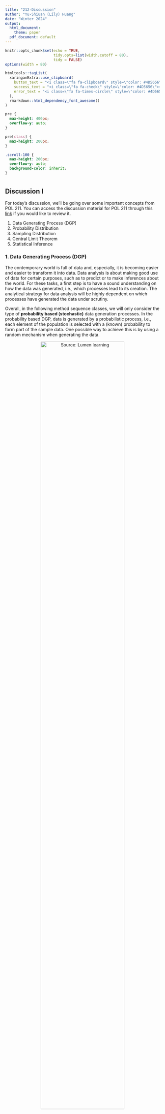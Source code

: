 ```yaml
---
title: "212-Discussion"
author: "Yu-Shiuan (Lily) Huang"
date: "Winter 2024"
output:
  html_document: 
    theme: paper
  pdf_document: default
---
```


```r
knitr::opts_chunk$set(echo = TRUE, 
                      tidy.opts=list(width.cutoff = 80),
                      tidy = FALSE)
options(width = 80)

htmltools::tagList(
  xaringanExtra::use_clipboard(
    button_text = "<i class=\"fa fa-clipboard\" style=\"color: #4D5656\" ></i>",
    success_text = "<i class=\"fa fa-check\" style=\"color: #4D5656\"></i>",
    error_text = "<i class=\"fa fa-times-circle\" style=\"color: #4D5656\"></i>"
  ),
  rmarkdown::html_dependency_font_awesome()
)
```

```css
pre {
  max-height: 400px;
  overflow-y: auto;
}

pre[class] {
  max-height: 200px;
}
```

```css
.scroll-100 {
  max-height: 200px;
  overflow-y: auto;
  background-color: inherit;
}
```

#  {.tabset .tabset-fade .tabset-fill}

## Discussion I

For today's discussion, we'll be going over some important concepts from POL 211. You can access the discussion material for POL 211 through this [link](https://yslhuang.github.io/method-sequence/211-Discussion.html) if you would like to review it.

1. Data Generating Process (DGP)
2. Probability Distribution
3. Sampling Distribution
4. Central Limit Theorem
5. Statistical Inference

### 1. Data Generating Process (DGP)

The contemporary world is full of data and, especially, it is becoming easier and easier to transform it into data. Data analysis is about making good use of data for certain purposes, such as to predict or to make inferences about the world. For these tasks, a first step is to have a sound understanding on how the data was generated, i.e., which processes lead to its creation. The analytical strategy for data analysis will be highly dependent on which processes have generated the data under scrutiny.

Overall, in the following method sequence classes, we will only consider the type of **probability based (stochastic)** data generation processes. In the probability based DGP, data is generated by a probabilistic process, i.e., each element of the population is selected with a (known) probability to form part of the sample data. One possible way to achieve this is by using a random mechanism when generating the data.

<center>

![Source: [Lumen learning](https://courses.lumenlearning.com/wm-concepts-statistics/chapter/wim-linking-probability-to-statistical-inference/)](/Users/yu-shiuanhuang/Desktop/method-sequence/figures/producing_data_inferences.png){width="80%"}

</center>

Example:

-   Research Question: What percentage of U.S. adults support the death penalty?

-   Steps in Statistical Investigation:

    1.  Produce Data: Determine what to measure, then collect the data. The poll selected 1,082 U.S. adults at random. Each adult answered this question: "Do you favor or oppose the death penalty for a person convicted of murder?"

    2.  Explore the Data: Analyze and summarize the data.In the sample, 65% favored the death penalty.

    3.  Draw a Conclusion: Use the data, probability, and statistical inference to draw a conclusion about the population.

However, there is a cost that has to be taken into account: by drawing a sample we have not observed all of the individuals in the population. It is necessary, then, to account for the uncertainty implied in the sampling process that generated the data. In addition to the **sampling uncertainty**, there are other sources of uncertainty that would lead us to assume our data is generated by a stochastic DGP: **theoretical and fundamental uncertatinty**.

Let's consider a scenario where we are not only interested in understanding the percentage of adults who support the death penalty in the U.S. but also whether there is a difference in support based on political affiliation, particularly Republicans. In this case, we have a theoretical framework that focuses on the relationship between a person's political alignment and their stance on the death penalty. However, it's possible that other factors, such as how individuals value a person's life, could also influence their views on the death penalty. Unfortunately, we didn't include these additional factors in our theory, which could potentially impact our data collection. Consequently, the results derived from our sample data might be subject to theoretical uncertainty. Additionally, there is the possibility of fundamental uncertainty within our sample data. This could arise when respondents pay minimal attention to the survey questions and opt for random responses regarding their opinions on the death penalty. Such factors are beyond the control of researchers and can introduce further uncertainty into our findings.

In summary, statistical inferences always involve an element of uncertainty. As a researcher, our aim is to account for this uncertainty by incorporating probability statements as an integral part of our conclusions in our findings.


### 2. Probability Distribution

How to model stochastic data generating process? Any time we want to answer a research question that involves using a sample to draw a conclusion about some larger population, we need to answer the question "how likely is it that we get a sample proportion of people supporting for the death penalty at 65%?" or "what is the probability of...?". To answer such a question, we need to use probability to quantify the uncertainty of the outcomes of interest.

Just a reminder, when we employ a probability distribution to model a stochastic DGP, we are essentially playing as the God saying that the data for the variable of interest is generated by this probability distribution. However, in real-life, what we can directly observe is the empirical distribution (or frequency distribution) derived from our available sample data. We make an assumption that this empirical distribution from the sample data reflects the underlying theoretical probability distribution.

Let's now review some specially named discrete and continuous probability mass functions, such as bernoulli distribution, binomial distribution, uniform distribution, and normal distribution.

#### a. Bernoulli Distribution

Bernoulli Distribution is a type of discrete probability distribution where every experiment conducted asks a question that can be answered only in yes or no. In other words, the random variable can be 1 with a probability $p$ or it can be 0 with a probability $(1 - p)$. Such an experiment is called a Bernoulli trial. A pass or fail exam can be modeled by a Bernoulli Distribution. Bernoulli distribution can also be used to derive a binomial distribution, geometric distribution, and negative binomial distribution.

For example, suppose there is an experiment where you flip a coin that is fair. If the outcome of the flip is heads then you will win. This means that the probability of getting heads is $p = \frac{1}{2}$. If $X$ is the random variable following a Bernoulli Distribution, we get $P(X = 1) = p = \frac{1}{2}$. We can also write it as $X \sim  Bernoulli(p)$ or just $X \sim  B(p)$.

- Probability Mass Function (PMF)

    A Bernoulli distribution is a discrete probability distribution where $Y=\left \{0, 1 \right \}$, its PMF is defined by:
  
    $$ f(y) = \begin{cases} 1 - p & \text{if } \ \ y = 0 \\ p & \text{if } \ \ y = 1 \\ \end{cases} $$
    A Bernoulli distribution only has **one parameter**, $p$. It is a special case of the Binomial distribution when the number of trials = 1. 


- Cumulative Distribution Function (CDF)

    $$ F(y) = \begin{cases} 0 & \text{if } \ \ y < 0 \\ 1-p & \text{if } \ \ 0 \leq y < 1\\ 1 & \text{if } \ \ x \geq 1 \end{cases} $$

- Expected Value and Variance

    - Expected Value: $E(Y) = p$

    - Variance: $Var(Y) = p(1-p)$

#### b. Binomial Distribution

Suppose we repeat a Bernoulli experiment $n$ times independently and we add up the outcomes. That is, suppose that our random variable is $Y = X_1 + X_2 + · · · + X_n$, where $X_i \sim Bernoulli(p)$ and the $X_i$ are
independent. Then $Y$ is said to have a Binomial distribution with sample size $n$ and probability of success $p$, denoted $Y \sim Binomial(n, p)$. As you can see, a Binomial distribution has **two parameters**, $n$ and $p$.

- Probability Mass Function (PMF)

    $$ f(y) = \begin{cases} \binom{n}{y}p^y(1-p)^{N-y} & \text{if } \ \ y \in  \left \{0, 1, 2, ..., n \right \} \\ 0 & \text{otherwise } \end{cases} $$

    where:
    - $n$ is the number of trials (occurrences)
    
    - $y$ is the number of successful trials
    
    - $p$ is the probability of success in a single trial
    
    - $\binom{n}{y}$ is the combination of $n$ and $y$. A combination is the number of ways to choose a sample of $y$ elements from a set of $N$ distinct objects where order does not matter, and replacements are not allowed. Note that $\binom{n}{y} = \frac{n!}{y!(N-y)!}$, where $!$ is factorial (so, $4! = 4 \times 3 \times 2 \times 1$).


- Cumulative Distribution Function (CDF)

    $$F(y) = P(Y \leq y) = \sum_{y=0}^{n} \binom{n}{y}p^y(1-p)^{n-y} $$
    

- Expected Value and Variance

    - Expected Value: $E(Y) = np$
      
    - Variance: $E(Y) = np(1-p)$
    
- Binomial Distribution in R

    We can also use R to do the calculation for Excercise 2. Here are some base R functions to do it:

    | Function | Description |
    |------|------|
    | `dbinom(x, size, prob)` | Find the probability of getting a certain number of successes (`x`) in a certain number of trials (`size`) where the probability of success on each trial is fixed (`prob`).|
    | `pbinom(q, size, prob)` |Return the value of the cumulative density function (CDF) of the binomial distribution given a certain random variable `q`, number of trials (`size`) and probability of success on each trial (`prob`).|
    | `qbinom(p, size, prob)` |The inverse of `pbinom()` function. It takes the probability value and gives output which corresponds to the probability value.|
    | `rbinom(n, size, prob)` |Generate a vector of binomial distributed random variables given a vector length n, number of trials (`size`) and probability of success on each trial (`prob`).|

#### c. Uniform Distribution

In statistics, uniform distribution is a term used to describe a form of probability distribution where every possible outcome has an equal likelihood of happening. The probability is constant since each variable has equal chances of being the outcome. There are two types of uniform distribution:

1. Discrete uniform distribution

    A discrete uniform distribution is a statistical distribution where the probability of outcomes is equally likely and with **finite values**. A good example of a discrete uniform distribution would be the possible outcomes of rolling a 6-sided die. The possible values would be 1, 2, 3, 4, 5, or 6. In this case, each of the six numbers has an equal chance of appearing. Therefore, each time the 6-sided die is thrown, each side has a chance of $\frac{1}{6}$. The number of values is finite. It is impossible to get a value of 1.3, 4.2, or 5.7 when rolling a fair die.


2. Continuous uniform distribution

    Not all uniform distributions are discrete; some are continuous. A continuous uniform distribution (also referred to as rectangular distribution) is a statistical distribution with an **infinite number** of equally likely measurable values. Unlike discrete random variables, a continuous random variable can take any real value within a specified range.

    A continuous uniform distribution usually comes in a rectangular shape. A good example of a continuous uniform distribution is an idealized random number generator. With continuous uniform distribution, just like discrete uniform distribution, every variable has an equal chance of happening. However, there is an infinite number of points that can exist. Today, we will focus on continuous uniform distribution.
    
    - Probability Distribution Function (PDF)
    
      A continuous random variable $X$ has a uniform distribution, denoted $X \sim Uniform \left [a, b\right ]$, if its probability density function is:
      
      $$ f(x) = \begin{cases} \frac{1}{b-a}& \text{if } x \in [a, b] \\ 0 & \text{otherwise} \end{cases} $$
      
      for two constants $a$ and $b$, such that $a<x<b$. A graph of the PDF looks like this:
      
      <center>
      ![](/Users/yu-shiuanhuang/Desktop/method-sequence/figures/uniform_pdf.png){width=50%}
      </center>
      
      Note that the length of the base of the rectangle is $(b-a)$, while the length of the height of the rectangle is $\frac{1}{b-a}$.Therefore, as should be expected, the area under $f(x)$ and between the endpoints $a$ and $b$ is 1. Additionally, $f(x)>0$ over the support $a<x<b$. Therefore, $f(x)$ is a valid probability density function.
    
    
    - Cumulative Distribution Function (CDF)
    
    The cumulative distribution function of a continuous uniform random variable is:
    
    $$F(x) = \begin{cases}  0 & \text{if } \ \ x < a \\ \frac{x-a}{b-a}& \text{if } \ \ x \in [a, b] \\ 1 & \text{if } \ \ x < a \\ \end{cases}$$
     A graph of the CDF looks like this:
     
     <center>
     ![](/Users/yu-shiuanhuang/Desktop/method-sequence/figures/uniform_cdf.png){width=50%}
     </center>
    
    As the picture illustrates, $F(x)=0$ when $x$ is less than the lower endpoint of the support ($a$, in this case) and $F(x)=1$ when $x$ is greater than the upper endpoint of the support ($b$, in this case). The slope of the line between $a$ and $b$ is, of course, $\frac{1}{b-a}$.
    
    - Expected Value and Variance
    
      - Expected Value: $E(X) = \frac{(a+b)}{2}$
      
      - Variance: $Var(X) = \frac{(b-a)^2}{12}$
    
    - Continuous Uniform Distribution in R
    
        | Function | Description |
        |------|------|
        | `dunif(x, min, max)` | Return the corresponding uniform probability density function (PDF) values of a certain vector quantile `x`. |
        | `punif(q, min, max)` |Return the value of the cumulative density function (CDF) of the uniform distribution given a certain random variable q and the interval. |
        | `qunif(p, min, max)` |The inverse of `punif()` function. It takes the probability value and gives output which corresponds to the probability value.|
        | `runif(n, min, max)` |Generate `n` number of random numbers within any interval, defined by the min and the max argument.|
        
#### d. Normal Distribution

Normal distribution is the most important probability distribution function used in statistics because of its advantages in real case scenarios. For example, the height of the population, shoe size, IQ level, rolling a dice, and many more. 

- Probability Distribution Function (PDF)

    The continuous random variable $X$ follows a normal distribution if its probability density function is defined as:
    
    $$f(x)=\frac{1}{\sigma\sqrt{2\pi}}\left \{ -\frac{1}{2} (\frac{x-\pi}{\sigma})^2\right \}$$
    
    for $\infty < x < \infty$, $\infty < \mu < \infty$, and $0 < \sigma < \infty$. The mean of $X$ is $\mu$ and the variance of $X$ is $\sigma^2$. We say $X \sim N(\mu, \sigma^2)$.
    
    <center>
    ![](/Users/yu-shiuanhuang/Desktop/method-sequence/figures/normal_pdf.png){width=60%}
    </center>
    
    The probability density function of normal distribution is **bell-shaped** curve graph, which is symmetric. The graph signifies that the peak point is the mean of the data set and half of the values of data set lie on the left side of the mean and other half lies on the right part of the mean telling about the distribution of the values. The shape of any normal curve depends on its mean $\mu$ and standard deviation $\sigma$.

    
- Cumulative Distribution Function (CDF)

    We won't focus on the CDF of normal distribution as it is ugly, but here it is.
    
    $$\Phi (\frac{x-\mu}{\sigma})=\frac{1}{2}\left [ 1+erf(\frac{x-\mu}{\sigma\sqrt{2}}) \right ]$$
    
    <center>
    ![](/Users/yu-shiuanhuang/Desktop/method-sequence/figures/normal_cdf.png){width=60%}
    </center>
    
    
- Expected Value and Variance

    - Expected Value: $E(x) = \mu$
      
    - Variance: $Var(x) = \sigma^2$
    

- Normal Distribution in R

    | Function | Description |
    |------|------|
    | `dnorm(x, mean, sd)` | Probability density function (PDF). |
    | `pnorm(x, mean, sd)` |Cumulative distribution function (CDF), which measures the probability that a random number $X$ takes a value less than or equal to $x$.|
    | `qnorm(p, mean, sd)` |The inverse of `pnorm()` function. It takes the probability value and gives output which corresponds to the probability value.|
    | `rnorm(n, mean, sd)` |Generate a vector of random numbers which are normally distributed.|

### 3. Sampling Distribution

The sampling distribution of a statistic is the distribution of all possible values taken by the statistic when all possible samples of a fixed size $n$ are taken from the population. It is a theoretical idea -- we do not actually build it.

Simply said, the sampling distribution of a statistic is the probability distribution of that statistic.

<center>
![](/Users/yu-shiuanhuang/Desktop/method-sequence/figures/sampling_dist.png){width=60%}
</center>

Suppose we have a sample with independent and identically distributed (iid) draws. We know that $\bar{X}$ is a random variable with a sampling distribution.

- Independent means that the sample items are all independent events. In other words, they are not connected to each other in any way; knowledge of the value of one variable gives no information about the value of the other and vice versa.
    
- Identically distributed means that there are no overall trends -- the distribution doesn't fluctuate and all items in the sample are taken from the same probability distribution.


- The expected value of the sampling distribution of $\bar{X}$ is the population mean $\mu$.

    $$E(\bar{X}) = \mu$$

    The expected value of the sampling distribution for $\bar{X}$  is simply the mean of the population (DGP) distribution. This means that the sample mean $\bar{X}$ is an unbiased estimator for the population (DGP) mean, $\mu$.

- The variance of the sampling distribution of $\bar{X}$ is the population variance $\sigma^2$ divided by the sample size $n$.
    $$Var(\bar{X}) = \frac{\sigma^2}{n}$$
    Note the $X_i$ are identically distributed, which means they have the same variance $\sigma^2$. Therefore, we can replace $Var(X_i)$ with the alternative notation $\sigma^2$.
    
    If we take the square root of variance of the sampling distribution we get the standard deviation of the sampling distribution, which is known as **standard error**.
    
    $$SE(\bar{X}) = \sqrt{Var(\bar{X})} = \sqrt{\frac{\sigma^2}{n}} = \frac{\sigma}{\sqrt{n}}$$
    
    The standard error of a sampling distribution gives us a sense for how confident we should be in our estimate of the population mean. Our result indicates that as the sample size increases, the standard deviation of the sample mean decreases, which is good. It means that as long as our sample is large enough, we can be very confident about our estimate of the population mean based on the sample mean we have.

In the following example, we use R to illustrate the sampling distribution for the sample mean for a hypothetical population. The sampling method is done without replacement.

##### Exam Score Example

An instructor of an introduction to statistics course has 200 students (which is the population). The population mean of their scores out of 100 points is $\mu = 71.18$, and the population standard deviation is $\sigma = 10.73$. That said, these 200 students' scores $X$ is following normal distribution with the parameter $\mu$ being 71.18 and $\sigma$ being 10.73, $X \sim N(71.18, 10.73)$.

1. The sampling distribution of the sample mean when $n = 10$ for the exam scores data.

- Let's first draw one sample based on the population distribution, $X \sim N(71.18, 10.73)$.

    ```r
    set.seed(1234) # to get replicable results
    exam.sample <- rnorm(n = 10, mean = 71.18, sd = 10.73)
    exam.sample 
    ```

- Now, let's replicate the above process for 1000 times, which will generate 1000 iid samples based on the population distribution, $X \sim N(71.18, 10.73)$.

    ```r
    set.seed(1234) 
    exam.iid.sample <- replicate(1000, rnorm(n = 10, mean = 71.18, sd = 10.73))
    exam.iid.sample <- as.data.frame(exam.iid.sample)
    
    knitr::kable(exam.iid.sample[, c(1:5)], "simple", align = "ccccc")
    ```
    
- Since we draw 1000 iid samples from the population, we now should have 1000 sample mean based on these samples. Let's plot all these sample means in a histogram to observe the distribution of these sample means, which is sampling distribution. 

    Note the process of taking many different samples in an effort to see what the sampling distribution looks like is referred to as a "Monte Carlo simulation." The "true" sampling distribution is the one where we take an infinite number of samples, which obviously we cannot achieve.
    Monte Carlo simulation is the term for the process of repeated sampling to approximate something. We're using it here for sampling distributions, but it is used in other contexts as well.

    ```r
    # What is the mean of each sample?
    sample.mean <- colMeans(exam.iid.sample)
    sample.mean[1:5]

    # Plot the distribution of these sample means
    library(tidyverse)
    
    my.bins <- seq(62, 82, 0.5)
    ggplot(data.frame(sample.mean = sample.mean), aes(x = sample.mean)) + 
      geom_histogram(breaks = my.bins, color = "black", fill = "gray85") +
      geom_vline(xintercept = mean(sample.mean), linetype = "dashed", 
                 color = "red", alpha = 0.5, lwd = 0.8) +
      geom_vline(xintercept = 71.18, linetype = "dashed", 
                 color = "blue", alpha = 0.5, lwd = 0.8) +
      scale_x_continuous(limits = c(62, 82)) + 
      scale_y_continuous(limits = c(0, 250)) +
      labs(x = "Sample mean (X bar)", y = "Frequency", 
           title = "1000 Samples with n=10") + 
      theme_bw() + 
      theme(panel.grid.minor = element_blank())
    ```
    
    What are the mean and standard error of the sample mean? 
    
    ```r
    mean(sample.mean)
    sd(sample.mean)
    ```
    
    As you can see, the mean and standard error based on all 1000 samples we drew are very close to the population mean of 71.18 and the standard deviation divided by the square root of the sample size ($\frac{10.73}{\sqrt{10}}=3.393124$). However, they are not exactly the same. The reason is that we can only simulate the sampling distribution of the exam scores but cannot simulate it for an infinite number of samples. That said, we can never reach the "true" sampling distribution.
    

2. The sampling distribution of the sample mean when $n = 100$ for the exam scores data.

    ```r
    set.seed(1234)
    exam.iid.sample <- replicate(1000, rnorm(n = 100, mean = 71.18, sd = 10.73))
    exam.iid.sample <- as.data.frame(exam.iid.sample)
    ```
    
    ```r
    # What is the mean of each sample?
    sample.mean <- colMeans(exam.iid.sample)
    sample.mean[1:5]

    # Plot the distribution of these sample means
    library(tidyverse)
    
    ggplot(data.frame(sample.mean = sample.mean), aes(x = sample.mean)) + 
      geom_histogram(breaks = my.bins, color = "black", fill = "gray85") +
      geom_vline(xintercept = mean(sample.mean), linetype = "dashed", 
                 color = "red", alpha = 0.5, lwd = 0.8) +
      geom_vline(xintercept = 71.18, linetype = "dashed", 
                 color = "blue", alpha = 0.5, lwd = 0.8) +
      scale_x_continuous(limits = c(62, 82)) + 
      scale_y_continuous(limits = c(0, 250)) +
      labs(x = "Sample mean (X bar)", y = "Frequency", 
           title = "1000 Samples with n=100") + 
      theme_bw() + 
      theme(panel.grid.minor = element_blank())
    ```

    What are the mean and standard error of the sample mean? 
    
    ```r
    mean(sample.mean)
    sd(sample.mean)
    ```


As you observe from the exam score example, if the population is normally distributed with mean $\mu$ and standard deviation $\sigma$, then the sampling distribution of the sample mean is also normally distributed no matter what the sample size is.


### 4. Central Limit Theorem (CLT)

What happens when the sample comes from a population that is not normally distributed? This is where the Central Limit Theorem comes in.

For a large sample size ($n > 30$), $\bar{X}$ is approximately normally distributed, regardless of the distribution of the population one samples from. If the population has mean $\mu$ and standard deviation $\sigma$, then $\bar{X}$ follows an approximate normal distribution with mean $\mu$ and standard deviation $\frac{\sigma}{\sqrt{n}}$.

The Central Limit Theorem applies to a sample mean from any distribution. We could have a left-skewed or a right-skewed distribution. As long as the sample size is large, the distribution of the sample means will follow an approximate normal distribution.

Notes on the CLT:

- If the population is skewed and sample size you draw is small, then the sample mean won't be normal.

- If the population is normal, then the distribution of sample mean looks normal even if $n = 2$.

- If the population is skewed, then the distribution of sample mean looks more and more normal when $n$ gets larger.

- Note that in all cases, the mean of the sample mean is close to the population mean and the standard error of the sample mean is close to $\frac{\sigma}{\sqrt{n}}$.

##### Right-skewed Distribution Example

Suppose $X$ is following a chi-square distribution with 3 as the degrees of freedom , $X \sim Chi-square(3)$. The population mean of a chi-square distribution is the degrees of freedom. In this case, $\mu = 3$. Please do the following:

This is what a chi-square distribution looks like:

<center>
![](/Users/yu-shiuanhuang/Desktop/method-sequence/figures/chisquare_pdf.png){width=60%}
</center>


1. Find the sampling distribution of the sample mean when $n = 10$ for $X$.

    ```r
    set.seed(1234)
    iid.sample <- replicate(1000, rchisq(n = 5, df = 3, ncp = 0))
    iid.sample <- as.data.frame(iid.sample)
    ```
    
    ```r
    # What is the mean of each sample?
    sample.mean <- colMeans(iid.sample)
    sample.mean[1:5]

    # Plot the distribution of these sample means
    my.bins <- seq(0, 8, 0.1)
    ggplot(data.frame(sample.mean = sample.mean), aes(x = sample.mean)) + 
      geom_histogram(breaks = my.bins, color = "black", fill = "gray85") +
      geom_vline(xintercept = mean(sample.mean), linetype = "dashed", 
                 color = "red", alpha = 0.5, lwd = 0.8) +
      geom_vline(xintercept = 3, linetype = "dashed", 
                 color = "blue", alpha = 0.5, lwd = 0.8) +
      scale_x_continuous(limits = c(0, 8)) + 
      scale_y_continuous(limits = c(0, 100)) +
      labs(x = "Sample mean (X bar)", y = "Frequency", 
           title = "1000 Samples with n=5") + 
      theme_bw() + 
      theme(panel.grid.minor = element_blank())
    ```


2. Find the sampling distribution of the sample mean when $n = 30$ for $X$.

    ```r
    set.seed(1234)
    iid.sample <- replicate(1000, rchisq(n = 30, df = 3, ncp = 0))
    iid.sample <- as.data.frame(iid.sample)
    ```
    
    ```r
    # What is the mean of each sample?
    sample.mean <- colMeans(iid.sample)
    sample.mean[1:5]

    # Plot the distribution of these sample means
    ggplot(data.frame(sample.mean = sample.mean), aes(x = sample.mean)) + 
      geom_histogram(breaks = my.bins, color = "black", fill = "gray85") +
      geom_vline(xintercept = mean(sample.mean), linetype = "dashed", 
                 color = "red", alpha = 0.5, lwd = 0.8) +
      geom_vline(xintercept = 3, linetype = "dashed", 
                 color = "blue", alpha = 0.5, lwd = 0.8) +
      scale_x_continuous(limits = c(0, 8)) + 
      scale_y_continuous(limits = c(0, 100)) +
      labs(x = "Sample mean (X bar)", y = "Frequency", 
           title = "1000 Samples with n=30") + 
      theme_bw() + 
      theme(panel.grid.minor = element_blank())
    ```
    
### 5. Statistical Inference

#### a. Statistical Inferences

The real power of statistics comes from applying the concepts of probability to situations where you have data but not necessarily the whole population. The results, called statistical inference, give you probability statements about the population of interest based on that set of data.

There are two types of statistical inferences: 

1. Estimation: Use information from the sample to estimate (or predict) the parameter of interest. For instance, using the result of a poll about the president's current approval rating to estimate (or predict) his or her true current approval rating nationwide.

2. Hypothesis Tests: Use information from the sample to determine whether a certain statement about the parameter of interest is true. For instance, suppose a news station claims that the President’s current approval rating is more than 75%. We want to determine whether that statement is supported by the poll data.

#### b. Confidence Intervals

$$P[\bar{X}-z_{\frac{\alpha}{2}}(\frac{\sigma}{\sqrt{n}})\leq \mu \leq \bar{X}+z_{\frac{\alpha}{2}}(\frac{\sigma}{\sqrt{n}})]=1-\alpha$$
This indicates that a $(1-\alpha)*100\%$ confidence interval for the mean $\mu$ is:

$$[\bar{x} - z_{\frac{\alpha}{2}}(\frac{\sigma}{\sqrt{n}}), \ \  \bar{x} + z_{\frac{\alpha}{2}}(\frac{\sigma}{\sqrt{n}})]$$

If the population standard deviation ($\sigma$) is unknown, we can use sample standard deviation to estimate it:

$$[\bar{x} - z_{\frac{\alpha}{2}}(\frac{s_x}{\sqrt{n}}), \ \  \bar{x} + z_{\frac{\alpha}{2}}(\frac{s_x}{\sqrt{n}})]$$
Suppose we take a large number of samples, say 1000.Then, we calculate a 95% confidence interval for each sample. Then, "95% confident" means that we'd expect 95%, or 950, of the 1000 intervals to be correct, that is, to contain the actual unknown value $\mu$.

#### c. Hypothesis Tests

Hypothesis testing is the process of making a choice between two conflicting hypotheses. First, a tentative assumption is made about the parameter or distribution. This assumption is called the **null hypothesis** and is denoted by $H_0$. An **alternative hypothesis** (denoted $H_a$), which is the opposite of what is stated in the null hypothesis, is then defined. The hypothesis-testing procedure involves using sample data to determine whether or not $H_0$ can be rejected. If $H_0$ is rejected, the statistical conclusion is that the alternative hypothesis $H_a$ is true.

- Null hypothesis ($H_0$): The null hypothesis states the "status quo". This hypothesis is assumed to be true until there is evidence to suggest otherwise.

- Alternative hypothesis ($H_a$): This is the statement that one wants to conclude. It is also called the research hypothesis.

The goal of hypothesis testing is to see if there is enough evidence against the null hypothesis. In other words, to see if there is enough evidence to reject the null hypothesis. If there is not enough evidence, then we fail to reject the null hypothesis.


We want to know the answer to a research question. We determine our null and alternative hypotheses. Now it is time to make a decision.

The decision is either going to be:

1. reject the null hypothesis or ...

2. fail to reject the null hypothesis.

**Note**: Why can’t we say we “accept the null”? The reason is that we are assuming the null hypothesis is true and trying to see if there is evidence against it. Therefore, the conclusion should be in terms of rejecting the null.

Consider the following table. The table shows the decision/conclusion of the hypothesis test and the unknown "reality", or truth. We do not know if the null is true or if it is false. If the null is false and we reject it, then we made the correct decision. If the null hypothesis is true and we fail to reject it, then we made the correct decision.

<center>
![](/Users/yu-shiuanhuang/Desktop/method-sequence/figures/type_errors.png){width=70%}
</center>


What happens when we do not make the correct decision? When doing hypothesis testing, two types of mistakes may be made and we call them **Type I error** and **Type II error**. If we reject the null hypothesis when it is true, then we made a type I error. If the null hypothesis is false and we failed to reject it, we made another error called a Type II error.

The “reality”, or truth, about the null hypothesis is unknown and therefore we do not know if we have made the correct decision or if we committed an error. We can, however, define the likelihood of these events.

- $\alpha$: The probability of committing a Type I error. Also known as the significance level.

- $\beta$: The probability of committing a Type II error.

- Power: Power is the probability the null hypothesis is rejected given that it is false (i.e., $1-\beta$).

$\alpha$ and $\beta$ are probabilities of committing an error so we want these values to be low. However, we cannot decrease both. As $\alpha$ increases, $\beta$ decreases.

**Note**: Type I error is also thought of as the event that we reject the null hypothesis GIVEN the null is true. In other words, Type I error is a conditional event and $\alpha$ is a conditional probability. The same idea applies to Type II error and $\beta$.


## Discussion II

In today's discussion, we will revisit some techniques covered in POL 211 concerning how to capture relationships within data. Additionally, we will delve deeper into the application of Ordinary Least Squares (OLS) regression to capture the specific relationships of interest.

1. Relationships in Data
2. Ordinary Least Square Linear Regression

### 1. Relationships in Data

When we want to describe the relationship between two sets of data, we can plot the data sets in a scatter plot and look at four characteristics:

- Direction: Are the data points sloping upwards or downwards?
- Form: Do the data points form a straight line or a curved line?
- Strength: Are the data points tightly clustered or spread out?
- Outliers: Are there data points far away from the main body of data?

Today, our focus will be on the first three characteristics. We will delve into covariance, the correlation coefficient, and linear regression. These are three fundamental statistics that allow us to describe the relationships between the variables of interest.

#### a. Visualizing Relationships -- Scatter Plot

For today, we are using `Covid19.csv`. You can download this csv file from Canvas or from [here](https://drive.google.com/file/d/1CTjNdylGuBT5gMVgvNFla9YhuEhq_Yt7/view?usp=sharing).

```r
## load packages and import data
library(tidyverse)
  
cf <- read.csv("/Users/yu-shiuanhuang/Desktop/method-sequence/data/Covid19.csv")
```

Let's visualize the relationship between the politics of a county (`dem16vs`) and the share of people who say they always wear a mask (`mask_always`) in a scatter plot.

-   `dem16vs`: Democratic vote share in 2016 presidential election.
-   `mask_always`: The estimated share of people in a county who would say they always wear a mask in public when they expect to be within six feet of another person.

```r
ggplot(cf, aes(x = dem16vs, y = mask_always)) + 
  geom_point(color = "black", fill = "white", 
             stroke = 1, shape = 1) + 
             ## Use the stroke aesthetic to modify the width of the border
             ## The shape of points can be adjusted by specifying the shape argument
  xlab("Democratic Vote Share, 2016 Presidential") + 
  ylab("% Reporting Always Wearing Mask") + 
  ylim(0,1) + 
  xlim(0,1) + 
  labs(title = "NY Times Covid-19 Survey", 
       subtitle = "All Counties") + 
  theme_bw()
```

The plot above is hard to see since all the dots are on top of each other. So instead of plotting all the datapoints, let's draw a random sample of 500 of the rows of the dataset and plot them.

```r
set.seed(110) ## this allows us to draw the *same* random sample every time.
    
samp <- sample(1:nrow(cf), 500) 
## This means randomly taking a sample of 500 from the elements of the total rows of cf 
glimpse(samp)
```

`samp` is the rows we randomly sample from all the rows in `cf`. For example, the first element in `samp` is 2008, which means we're going to draw the 2008th row out of the original dataset.

Now let's replot the scatter plot again with only 500 datapoints we randomly drew from the whole dataset.

```r
ggplot(cf[samp,], aes(x = dem16vs, y = mask_always)) + 
  ## Specify the random sample within the bracket of cf and remember to put it on the row position!
  geom_point(color = "black", fill = "white", 
             stroke = 1, shape = 1) + 
  xlab("Democratic Vote Share, 2016 Presidential") + 
  ylab("% Reporting Always Wearing Mask") + 
  ylim(0,1) + 
  xlim(0,1) + 
  labs(title = "NY Times Covid-19 Survey", 
       subtitle = "500 Randomly Selected Counties") + 
  theme_bw()
```

#### b. Covariance, Correlation Coefficient, Linear Regression

In addition to visualizing data using scatter plots to grasp relationships, how can we employ statistical measures to describe these relationships more formally?

1. Covariance

    Covariance is a useful measure for describing the **direction** of the linear association between two quantitative variables.

    $$Cov(x, y) = \frac{1}{N-1}\sum_{i=1}^{N}(x_i-\bar{x})(y_i-\bar{y})$$

    As we can see from the equation, the covariance sums the term $(x_i-\bar{x})(y_i-\bar{y})$ for each data point, where $\bar{x}$ is the average $x$ value, and $\bar{y}$ is the average $y$ value. The term becomes more positive if both $x$ and $y$ are larger than the average values in the data set, and becomes more negative if smaller. As the covariance accounts for every data point in the set, a positive covariance must mean that most, if not all, data points are in sync with respect to $x$ and $y$ (small $y$ when $x$ is small or large $y$ when $x$ is large). Conversely, a negative covariance must mean that most, if not all, data points are out of sync with respect to $x$ and $y$ (small $y$ when $x$ is large or large $y$ when $x$ is small). 

    Let's start by using a fake dataset to practice how to compute covariance.

    ```r
    tf <- data.frame(x = c(3, 2, 1, 7, -1), 
                     y = c(8, 10, 13, 2, 8))
    
    knitr::kable(tf, "simple", align = "cc")
    ```

    ```r
    ## Covariance
    tf$x.dev2 <- tf$x - mean(tf$x)
    tf$y.dev2 <- tf$y - mean(tf$y)
    
    cov.fake <- (1/(nrow(tf)-1))*sum(tf$x.dev2*tf$y.dev2)
    cov.fake   

    ```

    You can use the canned function `cov()` to double check your answer.

    ```r
    ## Covariance
    cov(tf$x, tf$y)
    ```

    Covariance is a useful measure at describing the direction of the linear association between two quantitative variables, but it has two weaknesses: a larger covariance does not always mean a stronger relationship, and we cannot compare the covariances across different sets of relationships. For example, if we find that the covariance between variables $x$ and $y$ is larger than the covariance between $x$ and $z$, we can only conclude that both $y$ and $z$ are positively associated with $x$. However, we cannot determine whether the relationship between $x$ and $y$ is stronger than the relationship between $x$ and $z based solely on their covariances.

2. Correlation Coefficient

    To account for the weakness, we normalize the covariance by the standard deviation of the $x$ values and $y$ values, to get the correlation coefficient. The correlation coefficient is a value between -1 and 1, and measures both the direction and the strength of the linear association. One important distinction to note is that correlation does not measure the slope of the relationship — a large correlation only speaks to the strength of the relationship. Some key points on correlation are:

    - Correlation measures the direction and strength of the linear association between two quantitative variables.
    - Positive and negative indicates direction, large and small indicates the strength.
    - Correlation has symmetry: correlation of x and y is the same as correlation of y and x.
    - Correlation is unitless and normalized.

    $$r_{xy}=\frac{Cov(x, y)}{s_xs_y}$$

    Please compute the correlation coefficient between $x$ and $y$ using the formula above with the fake dataset

    ```r
    ## Correlation
    cor.fake <- cov.fake/(sd(tf$x)*sd(tf$y))
    cor.fake
    ```

    You can also used the canned function `cor()` to double check your answers.
    ```r
    ## Correlation
    cor(tf$x, tf$y)
    ```

3. Linear Regression

    Correlation and covariance are quantitative measures of the strength and direction of the relationship between two variables, but they do not account for the slope of the relationship. In other words, we do not know **how a change in one variable could impact the other variable**. Regression is the technique that fills this void — it allows us to make the best guess at how one variable affects the other variables. The simplest linear regression, which is usually measured by ordinary least square (OLS) method, allows us to fit a "line of best fit" to the scatter plot, and use that line (or model) to describe the relationship between the two variables. The OLS approach aims to fit a line that minimizes squared residuals. The equation for that line is:

    $$\hat{y} = a + bx$$ 
    The equations of $a$ and $b$ are:

    $$b = \frac{r_{xy}s_{y}}{s_{x}}=\frac{Cov(x, y)}{s^2_{x}}$$

    $$a = \bar{y}-b\bar{x}$$
    
    **Note**: A more detailed introduction regarding linear regression will be discussed in POL 212 and 213. 
    
    What are the intercept ($a$) and slope ($b$) between $x$ and $y$ in the fake dataset? Please compute in a manual way!

    ```r
    ## Slope
    b <- cov(tf$x, tf$y)/var(tf$x)
    
    ## Intercept
    a <- mean(tf$y) - b * mean(tf$x)
    ```

    You can also use the canned function `lm` to check your answer.
    ```r
    reg <- lm(y ~ x, data = tf)
    stargazer::stargazer(reg, type = "text", digits = 4)
    ```

### 2. Ordinary Least Square Linear Regression

#### a. Simple Linear Regression

Below is a population regression line equation, assuming that we are the god and know the data-generating process of the relationship between $X$ (independent/explanatory variable) and $Y$ (dependent/response/outcome variable).

<center>![](https://miro.medium.com/max/1400/1*tZaCUZ2YuhIQfQmm5ltPEw.webp){width="60%"}</center>

However, since we usually don't have the population data but only have access to a sample of it, we can only use the sample dataset to estimate the population regression line. In the below figure, $b_0$ is the estimate of the regression intercept $\beta_0$, while $b_1$ is the estimate of the regression coefficient/slope $\beta_1$.

<center>![](https://miro.medium.com/v2/format:webp/1*csk8XTXy0j__hm_kbkwxCw.jpeg){width="60%"} </center>

The Ordinary Least Squares (OLS) approach aims to fit a line that minimizes the sum of the squared residuals, which means that the goal is to find a pair of $b_0$ and $b_1$ that can minimize the difference between our observed $Y_i$ and estimated $\hat{Y_i}$.

<center>
$S(b_0, b_1) = min \Sigma E_i = min \Sigma (Y_i-\hat{Y_i})^2=min \Sigma (Y_i-(b_0+b_1X_i))^2$

$S(b_0, b_1) = \Sigma (Y_i-b_0-b_1X_i)^2$
</center>


To find a pair of $b_0$ and $b_1$ that can minimize the difference between our observed $Y_i$ and estimated $\hat{Y_i}$ is an *optimization problem*. All we have to do is to take the partial derivatives of the above equation with respect to $b_0$ and $b_1$, respectively, set them equal to zero, and then solve it.

<center>

$\frac{\partial S(b_0, b_1)}{\partial b_0}=\Sigma (-1)(2)(Y_i-b_0-b_1X_i)=0$

$\frac{\partial S(b_0, b_1)}{\partial b_1}=\Sigma (-X_i)(2)(Y_i-b_0-b_1X_i)=0$

</center>

By solving the above two equations, you will get:

<center>

$b_0 = \bar{Y}-b_1\bar{X}$

$b_1 = \frac{\Sigma (X_i-\bar{X})(Y_i-\bar{Y})}{\Sigma (X_i-\bar{X})^2}$

</center>


#### b. Confidence Interval and Hypothesis Test

With estimates of the intercept and slope of our linear regression line, we can then make statistical inferences to assess the likelihood that our estimates capture the true parameters. Initially, we need the standard errors of the intercept and slope to construct confidence intervals and conduct hypothesis tests. POL 213 will provide a more detailed discussion on how to derive these standard errors. For now, in 212, let's assume these standard errors and use them for statistical inferences.
    
The residual standard error $S_E$ (how closely the regression line we estimate fits the scatter of our data points) is:

<center>$\hat{\sigma } = SE(E_i) = \sqrt{\frac{\Sigma (E_i)^2}{n-2}} = \sqrt{\frac{\Sigma (Y_i-\hat{Y_i})^2}{n-2}}$</center>

And the standard error of the sample intercept ($b_0$) and slope ($b_1$) are:

<center>

$SE(b_0) = \hat{\sigma }\sqrt{\frac{\Sigma X_i^2}{n\Sigma (X_i-\bar{X})^2}}$

$SE(b_1) = \frac{\hat{\sigma }}{\sqrt{\Sigma (X_i-\bar{X})^2}}$

</center>
    
With standard errors, we can construct a $100(1-\alpha)%$ confidence interval for our slope and perform hypothesis testing.

-   Confidence Interval

    $\beta=b_1+t_{\frac{\alpha}{2}}SE(b_1)$

-   Hypothesis Test

    Two-tailed test (by defualt, `lm()`function conducts two-tailed test)

    $H_0: \beta = 0$

    $H_1: \beta \neq 0$

    $t=\frac{b_1-\beta_1}{SE(b_1)}=\frac{b_1-0}{SE(b_1)}$

    Compare this t-statistic with $t_{\frac{\alpha}{2}, df=n-2}$ to see if it is larger or smaller than the critical value or not. If it is larger or smaller than the critical value, we can reject $H_0$ in favor of $H_1$. In addition to calculating t-statistics, we can also calculate p-value based the t-statistics and the critical values to perform hypothesis testing (p-value $= 2*Pr(t \geq |t_c|)$ vs $\alpha$).

    One-tailed test (if your hypotheses are directional, you can also conduct one-tailed test)

    $H_0: \beta = 0$

    $H_1: \beta < or > 0$

    $t=\frac{b_1-\beta_1}{SE(b_1)}=\frac{b_1-0}{SE(b_1)}$

    When performing a one-tailed test, compare the t-statistic with $t_{\alpha, df=n-2}$ without dividing $\alpha$ by 2. P-value in one-tailed test is calculated as:

    p-value $= Pr(t \geq or \leq t_c)$ vs $\alpha$
    
        
Let's now assume we know how exactly the data is generated and draw a sample out of the population we generate and then construct confidence intervals and perform hypothesis testing.
    
This is the example Hanno used in POL 211. Assume we study the relationship between money spend on coffee ($X$) and hours of sleep every night ($Y$) for UC Davis graduate students. The population of UC Davis graduate students is $10000$ and the population distribution of coffee spending follows normal distribution with mean equals 20 and standard deviation equals 8 (i.e., $X \sim N(20, 8^2)$).
    
We also know the exact population relationship between coffee spending and hours of sleep every night for UC Davis graduate students, which is defined as below:
    
```r
set.seed(123)
    
coffee_spending <- rnorm(10000, 20, 8)
sleep <- 8 - 0.1*coffee_spending + rnorm(10000, 0, 3) 
```

This is the population data we generated: 

```r
pop <- data.frame(coffee_spending, sleep) 
    
head(pop)
```       

Now, let's draw a sample with 500 observations from our population and estimate the relationship between coffee spending and hours of sleep every night.
    
```r
set.seed(123)

samp <- sample(1:nrow(pop), 500) 
glimpse(samp)
```       
    
`samp` is the rows we randomly sample from all the rows in `pop`. For example, the first element in `samp` is 2463, which means we're going to draw the 2463th row out of the population dataset.

Let's first plot the scatter plot with the sample we randomly drew from the population dataset.

```r
ggplot(pop[samp,], aes(x = coffee_spending, y = sleep)) + 
  ## Specify the random sample within the bracket of pop and remember to put it on the row position!
  geom_point(color = "black", fill = "white", 
             stroke = 1, shape = 1) + 
  xlab("Money Spend on Coffee") + 
  ylab("Hours of Sleep Every Night") + 
  theme_bw()
```

It seems like that their is a negative relationship between coffee spending and hours sleep every night for UC Davis graduate students. Now, let's further estimate the intercept and slopes based on the sample we drew. To simplify the process of calculating residual standard errors and standard errors of both the slope and intercept, I use the `lm` function here to get all the estimates and statistics we need to construct confidence intervals and perform hypothesis tests.

```r
mod <- lm(sleep ~ coffee_spending, data = pop[samp,])
summary(mod)
```
    
- Construct a 95% confidence intervals for both the intercept and slope
       
  Intercept: $(7.26311-1.96*0.38665, 7.26311+1.96*0.38665) = (6.505276, 8.020944)$
      
  slope: $(-0.06986-1.96*0.01783, -0.06986+1.96*0.01783) = (-0.1048068, -0.0349132)$
    
  Both the confidence intervals for the intercept and slope do not include 0. This implies that if we draw 100 samples from the population, 95% of the confidence intervals we construct will encompass the true parameters, indicating that both of these true parameters are significantly different from 0.

    
- Perform a two-tailed hypothesis tests for both the intercept and slope

  $H_0: \beta_0 = 0$

  $H_1: \beta_0 \neq 0$

  $t=\frac{b_0-\beta_0}{SE(b_0)}=\frac{b_0-0}{SE(b_0)}=\frac{7.26311-0}{0.38665}=18.78471$

  p-value $= 2*Pr(t \geq 18.78471)=6.57319e-60 < 0.05$

  ```r
  # find p-value
  2*pt(q = 18.78471, df = 498, lower.tail = FALSE)
  ```
      
  As the p-value is smaller than 0.05, we can reject the null hypothesis and conclude that the intercept is greater than 0.
        
    
  $H_0: \beta_1 = 0$

  $H_1: \beta_1 \neq 0$

  $t=\frac{b_1-\beta_1}{SE(b_1)}=\frac{b_1-0}{SE(b_1)}=\frac{-0.06986-0}{0.01783}=-3.918116$
  
  p-value $= 2*Pr(t \leq -3.918116)=0.0001017134 < 0.05$

  ```r
  # find p-value
  2*pt(q = -3.918116, df = 498, lower.tail = TRUE)
  ```
    
  As the p-value is smaller than 0.05, we can reject the null hypothesis and conclude that there is a negative relationship between coffee spending and hours of sleep every night for UC Davis graduate students.
    
```r
ggplot(pop[samp,], aes(x = coffee_spending, y = sleep)) + 
  ## Specify the random sample within the bracket of pop and remember to put it on the row position!
  geom_point(color = "black", fill = "white", 
             stroke = 1, shape = 1) + 
  geom_abline(slope = -0.06986, intercept = 7.26311, 
              color = 'blue', lwd = 1.5, alpha = 0.7) +
  xlab("Money Spend on Coffee") + 
  ylab("Hours of Sleep Every Night") + 
  theme_bw()
```


#### c. Simulate Sampling Distribution of Linear Regression Parameters

In the above exercise, we drew only one sample from the population. Now, let's repeatedly draw samples 1000 times to simulate the sampling distribution of the intercept and slope. This will help us verify if we reach similar conclusions as we did when constructing confidence intervals and performing hypothesis tests.

- Simulate Sampling Distribution of the Intercept

  ```r
set.seed(1234)

par.est <- data.frame(est_intercept = NA,
                      est_slope = NA)
for (i in 1:1000){
  samp <- sample(1:nrow(pop), 500)
  mod <- lm(sleep ~ coffee_spending, data = pop[samp,])
  par.est[i, 1] <- mod$coef[1]
  par.est[i, 2] <- mod$coef[2]
}

head(par.est)
  ```

    Let's plot the distribution of our 1000 estimated intercepts and slopes and compare that with the sampling distribution under the null hypothesis.
    
    What is the sampling distribution under the null hypothesis? Remember that we know the DGP of the population, so we actually know the exact standard error of both the population intercept and slope. 
    
```r
mod_pop <- lm(sleep ~ coffee_spending, data = pop)
summary(mod_pop)
```

    That being said, the sampling distribution under the null hypothesis for the intercept follows a normal distribution with a mean equal to 0 and a standard deviation equal to 0.080939.

  ```r

int_null <- data.frame(x = seq(-1, 10, 0.01), 
                       y = dnorm(seq(-1, 10, 0.01), 
                                 mean = 0, sd = 0.080939))

ggplot() + 
      geom_line(aes(x = int_null$x, y = int_null$y), ) +
      geom_histogram(aes(x = par.est$est_intercept, y = ..density..),
                     color = "black", fill = "gray85", bins = 80) +
      geom_vline(xintercept = mean(par.est$est_intercept), 
                 linetype = "dashed", color = "red", alpha = 0.5, lwd = 0.8) +
      geom_vline(xintercept = 7.26311, linetype = "dashed", 
                 color = "blue", alpha = 0.5, lwd = 0.8) +
      annotate("text", x = 9.5, y = 3, 
               label = "mean of\nestimated\nintercepts", color = "red") +
      annotate("text", x = 6.5, y = 3, 
               label = "one time\nestimated\nintercept", color = "blue") +
      annotate("text", x = 1.5, y = 3, 
               label = "sampling\ndistribution\nunder the null", color = "black") +
      scale_x_continuous(name = "Estimated Intercept", breaks = seq(-1, 10, 1)) +
      labs(y = "Density", title = "1000 Samples with n=500") + 
      theme_bw() + 
      theme(panel.grid.minor = element_blank())
  ```

- Simulate Sampling Distribution of the Slope

    The sampling distribution under the null hypothesis for the slope follows a normal distribution with a mean equal to 0 and a standard deviation equal to 0.080939.
    
  ```r

slo_null <- data.frame(x = seq(-0.15, 0.05, 0.001), 
                       y = dnorm(seq(-0.15, 0.05, 0.001), 
                                 mean = 0, sd = 0.003761))

ggplot() + 
      geom_line(aes(x = slo_null$x, y = slo_null$y), ) +
      geom_histogram(aes(x = par.est$est_slope, y = ..density..),
                     color = "black", fill = "gray85", bins = 80) +
      geom_vline(xintercept = mean(par.est$est_slope), 
                 linetype = "dashed", color = "red", alpha = 0.5, lwd = 0.8) +
      geom_vline(xintercept = -0.06986, linetype = "dashed", 
                 color = "blue", alpha = 0.5, lwd = 0.8) +
      annotate("text", x = -0.12, y = 60, 
               label = "mean of\nestimated\nislopes", color = "red") +
      annotate("text", x = -0.05, y = 60, 
               label = "one time\nestimated\nslope", color = "blue") +
      annotate("text", x = 0.02, y = 60, 
               label = "sampling\ndistribution\nunder the null", color = "black") +
      scale_x_continuous(name = "Estimated Slope", breaks = seq(-0.15, 0.05, 0.02)) +
      labs(y = "Density", title = "1000 Samples with n=500") + 
      theme_bw() + 
      theme(panel.grid.minor = element_blank())
  ```

#### d. Multivariate Linear Regression

The central difference between simple and multiple linear regression is that the slope coefficients for the explanatory variables in multiple regression are **partial coefficients**. That is, it represents the "effect" on the response variable of a one-unit increment in the corresponding explanatory variable, holding constant the value of the other explanatory variable. 

<center>

$Y_i=\beta_0+\beta_1X_i1+\beta_2X_i2+...+\beta_kX_ik+\varepsilon_i$

</center>

Recall that the goal of the OLS approach is to minimize the discrepancy between our observed $Y_i$ and estimated $\hat{Y_i}$. To find a set of estimated $\beta$s that can minimize this discrepancy is an *optimization problem*. All we have to do is to take the partial derivatives of the above equation with respect to each coefficient, set them equal to zero, and then solve it. However, adding more and more $X$ variables to our linear regression model makes the calculation more and more tedious. In order to find the estimated $\beta$s more efficiently, we use matrix algebra to help us do the calculation. POL 213 will show you how to do it in more details. In today's discussion, we focus on how to do multivariate linear regression in R.

Assuming we are examining factors that explain U.S. public school expenditures, you can assess the dataset `Anscombe.txt` [here](https://drive.google.com/file/d/1ktQVvvq5KU8CIFq3yY5sLzZX7RcaZq_R/view?usp=sharing). This dataset measures U.S. State Public School Expenditures in 1981, and the variables are: 

* `education` = per capita education expenditures, dollars
* `income` = per capita income, dollars
* `under18` = proportion under 18 years old, per 1000
* `urban` = proportion urban, per 1000.

```r
# load data
df <- read.delim("/Users/yu-shiuanhuang/Desktop/method-sequence/data/Anscombe.txt", sep = "")
```

```r
ols <- lm(education ~ income + under18 + urban, data = df)
summary(ols)
```

Use the [stargazer package](https://www.jakeruss.com/cheatsheets/stargazer/#change-the-cutoffs-for-significance) to have a nicer output of the regression table.

```r
# install.packages("stargazer")
library(stargazer)

stargazer(ols, 
          title = "Table 1: Factors Explaining U.S. Public School Expenditures",
          dep.var.labels = "Education Expenditure",
          covariate.labels = c("Income", "Under 18", "Urban"),
          star.cutoffs = c(0.05, 0.01, 0.001),
          digits = 2 , type = "text")

```

The regression output indicates a positive relationship between per capita income and per capita education expenditures, as well as between the proportion under 18 years old and education expenditures. To elaborate, **holding all other variables constant**, a one-unit increase in per capita income corresponds to a 0.08-unit increase in per capita education expenditures. Similarly, holding all other variables constant, a one-unit increase in the proportion under 18 years old corresponds to a 0.82-unit increase in per capita education expenditures.

Conversely, there is a negative relationship between the proportion urban and education expenditures. A one-unit increase in the proportion urban is associated with a decrease of 0.11 units in per capita education expenditures, while holding all other variables constant.


## Discussion III

In today's discussion, we will focus on some techniques for modeling. 

1. Variable Transformation
2. Rescaling Variables
3. Creating Indicies

### 1. Variable Transformation

#### a. Why transform variables? 

To conform to regression assumptions which amplifies prediction power and increases the overall quality of the model. There are four primary reasons why we might want to transform continuous variables:

1. To even out the variance of a variable if the assumption of homoscedasticity is violated (residuals are independent with a mean of zero, even variance, and randomly scattered).

2. To normalize a variable if the assumption of normality is violated (by visual inspection, probability plots, or normality tests such as Kolmogorov-Smirnov and Shaprio-Wilks).

3. To linearize the regression model if it seems individual variables are non-linear.

4. Reduce the impact of outliers and high-leverage observations.

As we haven't delved into the Gauss-Markov assumptions, which is a set of assumptions that leads the ordinary least squares (OLS) estimates the **best linear unbiased estimator (BLUE)**, today's discussion will concentrate solely on points 3 and 4, demonstrating how variable transformation can enhance our model.

In many cases, the primary method of variable transformation is by applying a simple deterministic (non-random) mathematical function to one or more variables that you include in your model. Often, the transformation is a relatively simple algebraic function that is reversible (invertible). For example:

- Power functions: $x^p$ the most common of which is $\sqrt{x} = x^{\frac{1}{2}}$

- Logarithmic functions: $log_{10}x$, $log_e x = ln(x)$

- Multiplicative inverse (reciprocal) functions: $\frac{1}{x}$

#### b. Challenges with transforms:

1. Variables that have been transformed are sometimes harder to interpret. If the measure is commonly known and understood, such as sales dollars, "the multiplicative inverse of sales dollars" can be more difficult to interpret and communicate.

2. Making meaningful prediction often means inverting the transformed variables back to original form, which adds additional steps, thus increasing complexity of your model.

3. Often times, selecting the best transformation can be a process of trial and error. 

4. Transformation can sometimes overshoot the goal and create issues in the other direction; must verify and check. For example, if we have a variable that is heavily right-skewed and we perform a transformation, it might be too powerful and now make it to be left-skewed. 


#### c. Common Techniques

When deciding whether to transform our variables, we should first examine the **direction and magnitude of skewness** in order to choose the appropriate technique.

For left skewed variables, before transformation, a reflection should be performed to make the distribution right skewed: $(x_{max}+1)-x$ (add 1 to the maximum value of the original variable and then subtract this result from each value of the original variable).

Depending on the severity of skewness, we apply the square root transformation ($\sqrt{x}$) for mild skewness, the base-10 logarithm transformation ($log_{10}x$) for moderate skewness, or the reciprocal transformation ($\frac{1}{x}$) for severe skewness. Why so? Let's see some examples to get the rationale. 

```r
x <- c(1, 3, 10, 19, 31, 132, 1477, 300459, 133000000)
data.frame(
  x,
  sqrtx = sqrt(x),
  logx = log(x),
  inversex = 1/x
)
```

As seen in the table, for larger values, taking the inverse tightens more than logarithm and even more than the square root. This also indicates the skewness magnitude. In heavily right-skewed variables, where large outliers exist in the right tail, taking the inverse brings them closer to the majority of values. For moderate outliers, square root or logarithm suffices. 

Let's now use the Boston housing price dataset to do some practices. Assuming we are examining factors that explain housing price in Boston, you can assess the dataset `Boston.xlsx` [here](https://docs.google.com/spreadsheets/d/1CzSmcSo7HxVx9yOefAyB7Pzzh1w6FgKN/edit?usp=sharing&ouid=102178308083978998774&rtpof=true&sd=true). Below is a description of each variable in the dataset. `MEDV` is the outcome variable.

* `MEDV`: median value of owner-occupied homes in $1000's
* `CRIM`: per capita crime rate by town
* `ZN`: proportion of residential land zoned for lots over 25,000 sq.ft.
* `INDUS`: proportion of non-retail business acres per town
* `CHAS`: Charles River dummy variable (1 if tract bounds river; 0 otherwise)
* `NOX`: nitric oxides concentration (parts per 10 million)
* `RM`: average number of rooms per dwelling
* `AGE`: proportion of owner-occupied units built prior to 1940
* `DIS`: weighted distances to five Boston employment centers 
* `RAD`: index of accessibility to radical highways
* `TAX`: full-value property-tax rate per $10,000
* `PTRATIO`: pupil-teacher ratio by town
* `LSTAT`: % lower status of the population

```r
library(readxl)
Boston <- read_excel("/Users/yu-shiuanhuang/Desktop/method-sequence/data/Boston.xlsx")
head(Boston)
```


##### Right skewed variables transformation
  
Assume we are interested in the relationships between `MEDV` and `INDUS`, `MEDV` and `DIS`, and `MEDV` and `CRIM`, respectively. Let's first look at the distribution of each explanatory variable.

```r
library(tidyverse)
p1 <- ggplot(data = Boston, aes(x = INDUS)) + 
  geom_histogram(aes(y = ..density..), bins = 30, color = "black", fill = "gray85") +
  labs(title = "mild skewed") +
  theme_bw()
p2 <- ggplot(data = Boston, aes(x = DIS)) + 
  geom_histogram(aes(y = ..density..), bins = 30, color = "black", fill = "gray85") +
  labs(title = "moderate skewed") +
  theme_bw()
p3 <- ggplot(data = Boston, aes(x = CRIM)) + 
  geom_histogram(aes(y = ..density..), bins = 30, color = "black", fill = "gray85") +
  labs(title = "severe skewed") +
  theme_bw()

ggpubr::ggarrange(p1, p2, p3, ncol = 3, nrow = 1)
```

Now, let's create scatterplots to visualize the relationships between `MEDV` and these variables and assess their linearity.

```r
p1 <- ggplot(data = Boston, aes(x = INDUS, y = MEDV)) + 
  geom_point(color = "darkgray", shape = 1) + 
  geom_smooth(method = "lm", color = "dodgerblue2") +
  geom_smooth(method = "loess", color = "coral2") +
  ylim(c(-20, 50)) +
  annotate("text", x = 25, y = 45, label = "OLS", color = "dodgerblue2") +
  annotate("text", x = 25, y = 42, label = "LOESS", color = "coral2") +
  labs(title = "mild skewed") + xlab("INDUS") + ylab("MEDV") + theme_bw()
p2 <- ggplot(data = Boston, aes(x = DIS, y = MEDV)) + 
  geom_point(color = "darkgray", shape = 1) + 
  geom_smooth(method = "lm", color = "dodgerblue2") +
  geom_smooth(method = "loess", color = "coral2") +
  ylim(c(-20, 50)) + 
  annotate("text", x = 11, y = 45, label = "OLS", color = "dodgerblue2") +
  annotate("text", x = 11, y = 42, label = "LOESS", color = "coral2") +
  labs(title = "moderate skewed") + xlab("DIS") + ylab("MEDV") + theme_bw()
p3 <- ggplot(data = Boston, aes(x = CRIM, y = MEDV)) + 
  geom_point(color = "darkgray", shape = 1) + 
  geom_smooth(method = "lm", color = "dodgerblue2") +
  geom_smooth(method = "loess", color = "coral2") +
  ylim(c(-20, 50)) +
  annotate("text", x = 80, y = 43, label = "OLS", color = "dodgerblue2") +
  annotate("text", x = 80, y = 40, label = "LOESS", color = "coral2") +
  labs(title = "severe skewed") + xlab("CRIM") + ylab("MEDV") + theme_bw()

ggpubr::ggarrange(p1, p2, p3, ncol = 3, nrow = 1)

```

**Loess** stands for locally estimated scatterplot smoothing (lowess stands for locally weighted scatterplot smoothing) and is one of many non-parametric regression techniques, but arguably the most flexible. A smoothing function is a function that attempts to capture general patterns in X-Y relationships while reducing the noise and it makes minimal assumptions about the relationships among variables. The result of a loess application is a line through the moving central tendency of the X-Y relationship. 

Loess is fairly straightforward. A specific width of points along the x axis is selected (the bandwidth or tension) adjacent to the point being predicted, and a low degree polynomial equation (often just linear) is fit through that subset of the data. More weight is given to points closest to the value being predicted. This resulting equation is then used to predict the value for the selected point. The data are then shifted one point to the right and the process continues, with a new prediction for the second point, and so on. The resulting points are then connected together with a line. The user can control how wide a band of points are used – the smaller the bandwidth, the fewer points that are used and the less smooth the final line. Users can also adjust the type of line-fitting that is used – weighted least squares is the most common. Users can also adjust what types of weights are used. 

As evident in the scatterplots above, the associations between `MEDV` and the three explanatory variables lack linearity. Notably, the OLS regression line and the Loess line exhibit significant disparities, particularly in the `MEDV` and `CRIM` relationship. This is when variable transformation chimes in to help improve our linear models.

Let's first transform these variables based on the severity of skewness.

```r
p1 <- ggplot(data = Boston, aes(x = INDUS)) + 
  geom_histogram(aes(y = ..density..), bins = 30, color = "black", fill = "gray85") +
  labs(title = "Before Transformation") +
  theme_bw()
p2 <- ggplot(data = Boston, aes(x = sqrt(INDUS))) + 
  geom_histogram(aes(y = ..density..), bins = 30, color = "black", fill = "gray85") +
  labs(title = "After Transformation") +
  theme_bw()

p3 <- ggplot(data = Boston, aes(x = DIS)) + 
  geom_histogram(aes(y = ..density..), bins = 30, color = "black", fill = "gray85") +
  labs(title = "Before Transformation") +
  theme_bw()
p4 <- ggplot(data = Boston, aes(x = log(DIS+1))) + 
  geom_histogram(aes(y = ..density..), bins = 30, color = "black", fill = "gray85") +
  labs(title = "After Transformation") +
  theme_bw()

p5 <- ggplot(data = Boston, aes(x = CRIM)) + 
  geom_histogram(aes(y = ..density..), bins = 30, color = "black", fill = "gray85") +
  labs(title = "Before Transformation") +
  theme_bw()
p6 <- ggplot(data = Boston, aes(x = (1/(CRIM+1)))) + 
  geom_histogram(aes(y = ..density..), bins = 30, color = "black", fill = "gray85") +
  labs(title = "After Transformation") +
  theme_bw()

ggpubr::ggarrange(p1, p2, p3, p4, p5, p6, ncol = 2, nrow = 3)
```

Post-transformation, the distribution of these variables becomes less skewed. It's worth noting that for `DIS` and `CRIM`, I apply the logarithm and inverse, respectively, while adding 1 to each value to prevent 0, which can't be computed in logarithms or inverses.

Now, let's replot the scatterplots between `MEDV` and these transformed explanatory variables.

```r
p1 <- ggplot(data = Boston, aes(x = INDUS, y = MEDV)) + 
  geom_point(color = "darkgray", shape = 1) + 
  geom_smooth(method = "lm", color = "dodgerblue2") +
  geom_smooth(method = "loess", color = "coral2") +
  annotate("text", x = 25, y = 47, label = "OLS", color = "dodgerblue2") +
  annotate("text", x = 25, y = 42, label = "LOESS", color = "coral2") +
  labs(title = "Before Transformation") + xlab("INDUS") + 
  ylim(c(0, 50)) +
  ylab("MEDV") + theme_bw()
p2 <- ggplot(data = Boston, aes(x = sqrt(INDUS), y = MEDV)) + 
  geom_point(color = "darkgray", shape = 1) + 
  geom_smooth(method = "lm", color = "dodgerblue2") +
  geom_smooth(method = "loess", color = "coral2") +
  annotate("text", x = 4.5, y = 47, label = "OLS", color = "dodgerblue2") +
  annotate("text", x = 4.5, y = 42, label = "LOESS", color = "coral2") +
  ylim(c(0, 50)) +
  labs(title = "After Transfromation") + xlab("INDUS") + 
  ylab("MEDV") + theme_bw()


p3 <- ggplot(data = Boston, aes(x = DIS, y = MEDV)) + 
  geom_point(color = "darkgray", shape = 1) + 
  geom_smooth(method = "lm", color = "dodgerblue2") +
  geom_smooth(method = "loess", color = "coral2") +
  ylim(c(0, 50)) + 
  annotate("text", x = 11, y = 47, label = "OLS", color = "dodgerblue2") +
  annotate("text", x = 11, y = 42, label = "LOESS", color = "coral2") +
  labs(title = "Before Transfromation") + xlab("DIS") + 
  ylab("MEDV") + theme_bw()
p4 <- ggplot(data = Boston, aes(x = log(DIS+1), y = MEDV)) + 
  geom_point(color = "darkgray", shape = 1) + 
  geom_smooth(method = "lm", color = "dodgerblue2") +
  geom_smooth(method = "loess", color = "coral2") +
  ylim(c(0, 50)) + 
  annotate("text", x = 2.3, y = 47, label = "OLS", color = "dodgerblue2") +
  annotate("text", x = 2.3, y = 42, label = "LOESS", color = "coral2") +
  labs(title = "After Transfromation") + xlab("DIS") + 
  ylab("MEDV") + theme_bw()

p5 <- ggplot(data = Boston, aes(x = CRIM, y = MEDV)) + 
  geom_point(color = "darkgray", shape = 1) + 
  geom_smooth(method = "lm", color = "dodgerblue2") +
  geom_smooth(method = "loess", color = "coral2") +
  ylim(c(-20, 50)) +
  annotate("text", x = 80, y = 46, label = "OLS", color = "dodgerblue2") +
  annotate("text", x = 80, y = 40, label = "LOESS", color = "coral2") +
  labs(title = "Before Transfromation") + xlab("CRIM") + 
  ylab("MEDV") + theme_bw()
p6 <- ggplot(data = Boston, aes(x = 1/(CRIM+1), y = MEDV)) + 
  geom_point(color = "darkgray", shape = 1) + 
  geom_smooth(method = "lm", color = "dodgerblue2") +
  geom_smooth(method = "loess", color = "coral2") +
  ylim(c(-20, 50)) +
  annotate("text", x = 0.9, y = 46, label = "OLS", color = "dodgerblue2") +
  annotate("text", x = 0.9, y = 40, label = "LOESS", color = "coral2") +
  labs(title = "After Transfromation") + xlab("CRIM") + 
  ylab("MEDV") + theme_bw()

ggpubr::ggarrange(p1, p2, p3, p4, p5, p6, ncol = 2, nrow = 3)

```

As evident, linearity improves post-transformation, particularly for `CRIM` with severe skewness. However, it's crucial to bear in mind the inherent trade-offs associated with variable transformations, potentially affecting interpretability.

Note: some materials of variable transformation are referred to [here](https://www.bcfoltz.com/).

### 2. Rescaling Variables 

There are two primary reasons to rescale our variables: to enhance the interpretability of coefficients and to identify the relative importance of each variable in explaining the outcome of interest.

#### a. Enhance interpretability

Assuming we are examining factors that explain U.S. public school expenditures, you can assess the dataset `Anscombe.txt` [here](https://drive.google.com/file/d/1ktQVvvq5KU8CIFq3yY5sLzZX7RcaZq_R/view?usp=sharing). This dataset measures U.S. State Public School Expenditures in 1981, and the variables are: 

* `education` = per capita education expenditures, dollars
* `income` = per capita income, dollars
* `under18` = proportion under 18 years old, per 1000
* `urban` = proportion urban, per 1000.

```r
# load data
df <- read.delim("/Users/yu-shiuanhuang/Desktop/method-sequence/data/Anscombe.txt", sep = "")
```

```r
ols1 <- lm(education ~ income + under18 + urban, data = df)

library(stargazer)
stargazer(ols1, 
          title = "Table 1: Factors Explaining U.S. Public School Expenditures",
          dep.var.labels = "Education Expenditure",
          covariate.labels = c("Income", "Under 18", "Urban"),
          star.cutoffs = c(0.05, 0.01, 0.001),
          digits = 2 , type = "text")
```

As seen in the regression table, the coefficient for `income` is significantly positive, implying that, holding all the other variables at constant, a one-dollar increase in per capita income corresponds to a 0.08-unit increase in per capita education expenditures of a state. While reporting this finding with the original scale is acceptable, rescaling the variable for better clarity and impact is recommended. For instance, we can divide the `income` variable by 1000 dollars to allow the regression output to provide a more tangible understanding of the relationship.

```r
df <- df %>% mutate(income1000 = (income/1000))
ols2 <- lm(education ~ income1000 + under18 + urban, data = df)

stargazer(ols1, ols2, 
          title = "Table 2: Factors Explaining U.S. Public School Expenditures With Rescaled Vriable",
          dep.var.labels = "Education Expenditure",
          covariate.labels = c("Income", "Income/1000", "Under 18", "Urban"),
          star.cutoffs = c(0.05, 0.01, 0.001),
          digits = 2 , type = "text")
```


After rescaling, notice that a $1,000 rise in per capita income aligns with an 80.65-unit growth in state per capita education expenditures. This increase equals 1.74 times the standard deviation of the outcome variable. It's crucial to note that only the coefficient and standard error of income change after rescaling; everything else remains constant. This is because we only rescale the unit measurement of the `income`.

#### b. Identify the relative importance of each variable

Having chosen a regression model with statistically significant independent variables, interpreting the results reveals the relationship between these variables and the dependent variable. Now, a natural question arises: "Which independent variable is the most important?"

Determining the most important variable is more complex than it initially seems. Firstly, you must define what "most important" means, considering the subject area and goals of your regression model. There is no one-size-fits-all definition, and the methods used for data collection and measurement can influence the perceived importance of independent variables.

The standard regression coefficients in your statistical output illustrate the relationship between independent variables and the dependent variable. Each coefficient represents the mean change in the dependent variable with a one-unit shift in the corresponding independent variable. While larger coefficients imply a more significant change, comparing absolute sizes alone may not accurately identify the most important variable. This is particularly true when the independent variables have different units, rendering direct comparisons of coefficients meaningless—such as when measuring time, pressure, and temperature.

While the coefficient can't determine the importance of an independent variable, what about the variable's p-value? Comparing p-values may seem logical as we use them to select variables for the model. But, do lower p-values signify more important variables? Unfortunately, p-values don't measure importance; they encompass various properties of the variable. A very small p-value doesn't necessarily indicate practical importance. Factors like a precise estimate, low variability, or a large sample size can yield a tiny p-value for an independent variable. Hence, it's crucial, when evaluating statistical results, to assess both statistical and practical significance of effect sizes.

So how can we compare the importance of independent variables in our model? Standardize coefficients!

As previously mentioned, comparing regular regression coefficients is challenging due to different scales. However, standardized coefficients, sharing the same scale, enable meaningful comparisons. Standardizing involves subtracting each observed value's mean and dividing by the variable’s standard deviation (similar to calculating z-values in statistics). This process ensures a consistent scale for comparison.

$$
z = \frac{x_i-\bar{x}}{sd_x}
$$


We then use standardized coefficients by running the regression model with standardized independent variables. These coefficients, on the same scale, show how much the dependent variable changes with a one standard deviation shift in an independent variable. They act as standardized effect sizes, revealing the relationship strength without relying on original data units. Measured in standard deviations, these effects help grasp the practical significance of the findings.

Let's apply this technique to examine which factor explains U.S. public school expenditures the most. You can achieve standardization using the `scale()` function or manually compute it.

```r
df <- df %>% mutate(income_s = scale(income),
                    under18_s = scale(under18),
                    urban_s = scale(urban))
ols3 <- lm(education ~ income_s + under18_s + urban_s, data = df)

stargazer(ols1, ols3,
          title = "Table 3: Factors Explaining U.S. Public School Expenditures With Standardized Vriables",
          dep.var.labels = "Education Expenditure",
          covariate.labels = c("Income", "Under 18", "Urban",
                               "Income (standardized)", "Under 18 (standardized)", "Urban (standardized)"),
          star.cutoffs = c(0.05, 0.01, 0.001),
          digits = 2 , type = "text")
```

After standardizing each independent variable, we observe that `income` has the greatest effect size. Holding all other variables constant, a one-unit standard deviation increase in `income` is associated with a 45.17-unit increase in the per capita education expenditures of a state. This differs from what we would infer using the original scale of the variables to fit the model. Importantly, as we have now rescaled the variables not only regarding their unit measurement but also their range, the estimated intercept is different from the original model. With all independent variables standardized, the intercept now indicates that the baseline per capita education expenditure is 196.31 when all variables are at their mean, which is 0.

### 3. Creating Indicies

Summated rating scale is a type of assessment instrument comprising a series of statements measuring the same construct or variable to which respondents indicate their degree of agreement or disagreement. The number of response options for each item varies, often from 5 to 7 points (e.g., from strongly agree to strongly disagree). The response values for individual items may be summed to obtain a **total or average score** that reflects a person's general attitude toward the construct of interest.

For example, the below table is a Likert scale on assessing how strong an individual's partisan identity is (from strongly disagree with each statement to strongly agree).

|                                                                                 |  1  |  2  |  3  |  4  |  5  |
|------------------|:---------:|:---------:|:---------:|:---------:|:---------:|
| When I speak about this party, I usually say "we" instead of "they."            |     |     |     |     |     |
| I am interested in what other people think about this party.                    |     |     |     |     |     |
| When people criticize this party, it feels like a personal insult.              |     |     |     |     |     |
| I have a lot in common with other supporters of this party.                     |     |     |     |     |     |
| If this party does badly in opinion polls, my day is ruined.                    |     |     |     |     |     |
| When I meet someone who supports this party, I feel connected with this person. |     |     |     |     |     |
| When I speak about this party, I refer to them as "my party."                   |     |     |     |     |     |
| When people praise this party, it makes me feel good.                           |     |     |     |     |     |

Since these eight statements are all related to measure one's partisan identity level, instead of including all the variables based on these statements, we can use a summated rating scale to combine all the information to generate one aggregated variable.

But before applying a summated rating scale, we should first check the *reliability* of the set of scale to see whether this set of scale is a consistent measurement of a concept. In the lecture, Chris suggested that we can use **Cronbach's alpha** to assess such consistency. The higher the $\alpha$ coefficient, the more the items have shared covariance and probably measure the same underlying concept. Here is the rule of thumb:

| Cronbach's alpha        | Internal consistency |
|-------------------------|----------------------|
| $\alpha \geq 0.9$       | Excellent            |
| $0.9 > \alpha \geq 0.8$ | Good                 |
| $0.8 > \alpha \geq 0.7$ | Acceptable           |
| $0.7 > \alpha \geq 0.6$ | Questionable         |
| $0.6 > \alpha \geq 0.5$ | Poor                 |
| $0.5 > \alpha$          | Unacceptable         |


The $\alpha$ coefficient can be computed using the `alpha()` function in the `psych` package. 

Here I provide an example of constructing a summated rating scale of partisan social identity using [Bankert, Huddy, and Rosema's (2016)](https://link.springer.com/article/10.1007/s11109-016-9349-5)[ data](https://drive.google.com/file/d/1z4MIdQKWl0AfNpCJvl9XC93OxZbuY7IE/view?usp=sharing) based on the previously outlined questions

```r
pid <- read_csv("/Users/yu-shiuanhuang/Desktop/method-sequence/data/pid.csv")
head(pid)
```

First, assess how consistent these eight variables/questions are related on the concept of partisan social identity.

```r
#install.packages("psych")
library(psych)
alpha(na.omit(pid))
```


The Cronbach's alpha test indicates high internal consistency between these two variables, with the $\alpha$ of approximately $0.90$. Considering this reliability, we can create the summated rating scaled partisan social identity index by simply averaging these eight variables, as they are all on the same scale. Note that if the variables you aggregate are on different scales, ensure you rescale all variables to the same scale before conducting the Cronbach's alpha test and generating the summated rating scaled index.

```r
pid$psi <- (pid$V1 + pid$V2 + pid$V3 + pid$V4 + pid$V5 + pid$V6 + pid$V7 + pid$V8)/8
summary(pid$psi)
```

The partisan social identity index (`psi`) we created ranges from 1 to 4. 
The higher the value, the stronger a person feels that the party they are affiliated with represents one of their social identities.

## Discussion IV

In today's discussion, we will cover how to decompose a linear regression and how to use our estimated linear regression line to do prediction.

1. FWL Theorem
2. Prediction
3. Previous Midterm Questions

### 1. FWL Theorem

The Frisch-Waugh-Lovell Theorem (FWL; after the initial proof by [Frisch and Waugh (1933)](https://www.jstor.org/stable/pdf/1907330.pdf?casa_token=JG4SEhrhth4AAAAA:1AdAdHXg7YzZWFtoQx-wZujKg-61bbwGJVTjw81SwCD0y27a_TPnf3_V0f30EBcvTVOA6jU9tvhN42hSBpRUbAKUcmvVCr2pYXULVf1cyUsDcTMRH1k), and later generalisation by [Lovell (1963)](https://www.tandfonline.com/doi/pdf/10.1080/01621459.1963.10480682?casa_token=l2CMH0AKd3AAAAAA:LxCLfNpAJsihhbV_wgT5q_epYiwwjlcxN505iSOENIzZLCKhksFvmGAh6U0gAq-P-qZ3VLkgdfw1)) states that:

Any predictor’s regression coefficient in a multivariate model is equivalent to the regression coefficient estimated from a bivariate model in which the residualized outcome is regressed on the residualized component of the predictor; where the residuals are taken from models regressing the outcome and the predictor on all other predictors in the multivariate regression (separately). 

Simply said, the FWL Theorem shows how to decompose a regression of $Y$ on a set of variables $X$ into two pieces. The coefficient of one of the variables in multiple linear regression model can be obtained by netting off effect of other variables in the regression model from both dependent and independent variables.

Why is it important to know FWL theorem? The FWL Theorem shows that it is important to partial one set of covariates out of the other in order to obtain the ceteris paribus effect. For example, in order to get the effect of $X1$ on $Y$, $X2$ needs to be held constant, which involves removing the portion of $X1$ that is correlated with $X2$. Let's understand it through the regression formula.

$Y = a + b_1X_1 + b_2X_2 + e$ (assume this is the estimated regression line we have)

The value of $b_1$ can be obtained by:

- netting off effect of $X_2$ from $Y$; and 

  $Y = a + b_2X_2 + v_1$ 
  
  You can consider the residual $v_1$ as the variation in $Y$ that cannot be explained by $X_2$.
  
  
- netting off effect of $X_2$ from $X_1$

  $X_1 = a + b_2X_2 + v_2$
  
  You can consider the residual $v_2$ as the variation in $X_1$ that cannot be explained by $X_2$.

- then, we regress the variation in $Y$ that cannot be explained by $X_2$ on the variation in $X_1$ that cannot be explained by $X_2$.

  $v_1 = a' + kv_2 + e$

  By doing this, the $k$ we estimate will be the same as the $b_1$ we estimate by regressing $Y$ on both $X_1$ and $X_2$ at the same time.

Let's use the `Auto` dataset as an example to illustrate the FWL Theorem in practice.

```r
library(ISLR2)
head(Auto)
```

Here is the description of each variable in this dataset:

- `mpg`: miles per gallon
- `cylinders`: number of cylinders between 4 and 8
- `displacement`: engine displacement (cu. inches)
- `horsepower`: engine horsepower
- `weight`: vehicle weight (lbs.)
- `acceleration`: time to accelerate from 0 to 60 mph (sec.)
- `year`: model year (modulo 100)
- `origin`: origin of car (1. American, 2. European, 3. Japanese)
- `name`: vehicle name

Assume we are investigating how the miles per gallon of a car can be explained by its origin (whether it is a U.S. or  a foreign car) and its weight. That said, `mpg` is the outcome variable, while `origin` and `weight` are the explanatory variables. 

Before beginning the analysis, let's first create a new dummy variable named `foreign` based on the `origin` to classify these cars as either foreign or U.S. cars.

```r
Auto$foreign <- ifelse(Auto$origin == 1, 0, 1)
```

I will use `foreign` as my $X_1$ variable and `weight` as the $X_2$ variable. ($X_1$ and $X_2$ can include multiple variables, but the illustration will be clearer with just one each.) Let's first run a regression of $Y$, which is `mpg`, on both $X_1$ and $X_2$.

```r
fit <- lm(mpg ~ foreign + weight, data = Auto)
stargazer::stargazer(fit, star.cutoffs = c(0.05, 0.01, 0.001),
                     digits = 3 , type = "text", omit.stat = c("F"))
```




Now let's start decomposing our regression following the FWL Theorem:

- Step 1: Regress $Y$ on $X_2$ and take the residuals

    ```r
fit1 <- lm(mpg ~ weight, data = Auto)
v1 <- fit1$residuals
```


- Step 2: Regress $X_1$ on $X_2$ and take the residuals

    ```r
fit2 <- lm(foreign ~ weight, data = Auto)
v2 <- fit2$residuals
```

- Step 3: Regress the residuals from Step 1 on the residuals from Step 2

    ```r
fit3 <- lm(v1 ~ v2)
stargazer::stargazer(fit, fit1, fit2, fit3, 
                     star.cutoffs = c(0.05, 0.01, 0.001),
                     digits = 3 , type = "text", omit.stat = c("F"))
```

Notice that in the Step 3 regression, the coefficient on `v2` is the same as the coefficient on `foreign` in the original regression. Why does it work? By netting off both the effect of `weight` on `mpg` and of `weight` on `foreign`, we actually eliminate the correlation between `foreign` and `weight`.

First, let's check how correlated is between `foreign` and `weight`.

```r
cor(Auto$foreign, Auto$weight)
```

What happens after we eliminate the correlation between `foreign` and `weight`?

```r
cor(Auto$weight, v2)
```

Recall that the residual $v_2$ can be seen as the variation in `foreign` that cannot be explained by `weight`. As shown in the above, we can see that now $v_2$ is not correlated with `weight`; the correlation coefficient is very close to 0. Now we can use $v_2$ to check how much variation in $v_1$, which is the variation in `mpg` that cannot be explained by `weight`, can be explained by $v_2$.

If you'd like to understand the FWL Theorem in more details, please see [here](https://www.hbs.edu/research-computing-services/Shared%20Documents/Training/fwltheorem.pdf). 

### 2. Prediction

One of the key strengths of linear regression is its capability to make forecasts based on the relationships identified in the data. Here, I demonstrate how to make these predictions manually and using built-in functions in R.

#### a. Simple Linear Regression Prediction

The data we are using today is `ANES 2022 pilot data`, which can be downloaded [here](https://drive.google.com/file/d/14giLtCugJWtpEnJe_H72QfBpnke2tKjj/view?usp=sharing). The codebook can be downloaded [here](https://drive.google.com/file/d/18Y252mOkHJ5ChYETOAxZ3-pa9vT0yTNJ/view?usp=sharing).

Assume we study whether those who are more ideologically conservative rate Donald Trump with higher liking scores.

```r
library(haven) # for importing .dta format data

# load data
anes <- read_dta("/Users/yu-shiuanhuang/Desktop/method-sequence/data/anes_pilot_2022_stata_20221214.dta")
```

Remember to deal with the missing/NA values in the two variables we are going to analyze: `fttrump` and `libcon`. Before doing analysis, always check the codebook of the dataset first to see what values in each variable you will have to address.
    
- `fttrump`: How would you rate Donald Trump on a scale of 0-100?
    
- `libcon`: We hear a lot of talk these days about liberals and conservatives. Here is a seven-point scale on which the political views that people might hold are arranged from extremely liberal to extremely conservative. Where would you place yourself on this scale, or haven’t you thought much about this?
    
```r
# examine each variable first
table(anes$fttrump) # -7 means the respondent did not answer this question

table(anes$libcon) # 997 means the respondent did answer the question but picked "haven't thought about it too much" 
```

After examining the variables, make sure to recode -7 in `fttrump` and 997 in `libcon` to NAs.
    
```r
# recode missing values
anes$fttrump[anes$fttrump == -7] <- NA
anes$libcon[anes$libcon == 997] <- NA

# examine the variables again just to double check
table(anes$fttrump)
table(anes$libcon)
```

Now, let's run a simple linear regression of `libcon` on `fttrump`.
    
```r
m1 <- lm(fttrump ~ libcon, data = anes)
stargazer::stargazer(m1, 
          title = "Table 1: Ideology and Feelings toward Trump",
          dep.var.labels = "Feelings toward Trump",
          covariate.labels = c("Ideology"),
          star.cutoffs = c(0.05, 0.01, 0.001),
          digits = 2 , type = "text")
```

Now we have our simple OLS linear regression of `libcon` on `fttrump`, we can use this regression line ($\hat{y} = -19.72 + 14.03x$) to do predictions and evaluate the uncertainty of our predictions. How to do it by hand?

Let's plot a scatterplot between `libcon` and `fttrump` and the regression line first!
    
```r
ggplot(data = anes, aes(x = libcon, y = fttrump)) +
        geom_point(alpha = 0.7, color = "darkgray") +
        geom_smooth(method = "lm", color = "coral2", se = FALSE) +
        scale_x_continuous(name = "Ideology (libcon)", 
                           breaks = seq(1, 7, 1)) +
        ylab("Feelings toward Trump (fttrump)") +
        annotate("text", x = 5.5, y = 72, 
                 label = "predicted values on \n the regression line", 
                 color = "coral2") +
        theme_bw()
```
    
    
Let's calculate the predicted values of the regression line by hand!

```r
# what is the intercept and slope?
summary(m1) 
    
# we can call out the intercept and slope from the summary table by using
coef(m1)[1] ## intercept
unname(coef(m1)[1])
coef(m1)[2] ## slope
unname(coef(m1)[2])

# let's say we'd like to know how much a person would like Trump if she place herself in the middle (4) of the ideology spectrum. 

unname(coef(m1)[1]) + (unname(coef(m1)[2])*4) ## the predicted value is 36.3923
```
    
Now, instead of only predicting one value, let's predict the whole ideology spectrum (1-7)!
    
```r
# create a data frame to store predicted values
pred.df <- data.frame(libcon = c(1:7)) ## make sure that the variable name in this new created data frame is the same as the variable name you specified in your m1 model
pred.df
    
# make prediction based on the ideology var in pred.df
pred.df2 <- pred.df %>%
    mutate(pred.fttrump  = unname(coef(m1)[1]) + (unname(coef(m1)[2])*libcon))
pred.df2
```
    
We can also use the `predict()` function in R to do it more efficiently!

```r
predict(m1, newdata = pred.df) ## these predicted values should be the same as what we did earlier!
```

How confident can we say about our estimates of **ideology (libcon)**? **Calculate confidence intervals of the predicted values!**

Use the `confint` function to find the 95% confidence intervals of your estimates.

```r
confint(m1, level = 0.95)
    
summary(m1)
```
    
Use `predict` function to generate 95% confidence interval for each predicted value.
    
```r
# to display the 95% confidence intervals, specify the argument interval = "confidence"
predict(m1, newdata = pred.df, interval = "confidence", level = 0.95)
```

Plot 95% confidence interval of our regression line by setting **se=TRUE** and **level = 0.95** in **geom_smooth** function.
    
```r
ggplot(data = anes, aes(x = libcon, y = fttrump)) +
        geom_point(alpha = 0.7, color = "darkgray") +
        geom_smooth(method = "lm", color = "coral2", se = TRUE, level = 0.95) +
        scale_x_continuous(name = "Ideology (libcon)", 
                           breaks = seq(1, 7, 1)) +
        ylab("Feelings toward Trump (fttrump)") +
        annotate("text", x = 5.5, y = 72, 
                 label = "predicted values on \n the regression line", 
                 color = "coral2") +
        theme_bw()
```


You can also use the function from `jtools` package Chris introduced in the lecture to plot it fastly. `effect_plot()` is also done with `ggplot2`.    

```r
jtools::effect_plot(m1, pred = "libcon", interval = TRUE, 
                    plot.points = TRUE, jitter = 0.2, colors = "darkgray",
                    line.colors = "coral2", x.label = "Ideology (libcon)",
                    y.label = "Feelings toward Trump (fttrump)") +
         annotate("text", x = 5.5, y = 72, 
                  label = "predicted values on \n the regression line", 
                  color = "coral2")
```

#### b. Multivariate Linear Regression Prediction

Now assume we study whether those who are more ideologically conservative rate Donald Trump with higher liking scores. However, instead of only include `libcon` in our model, let's also control some **demographic variables** (aka control variables), including age, gender, race, education level, and party ID. 
    
What kind of control variables should you include? It depends on the research question you are interested in and what the related literature suggests.
    
Remember to also deal with the missing/NA values first in these control variables! 
    
```r
# likewise, examine each variable first
table(anes$birthyr_dropdown) ## birth year
table(anes$gender) ## male: 1; female: 2
table(anes$rwh) ## white: 1; non-white: 2
table(anes$educ) ## education level: can be treated as a continuous var
table(anes$pid7) ## party ID
```

By examining each variable, it seems that we only have to deal with the missing values in `pid7 (party ID)`. In `pid7 (party ID)`, according to the codebook, -7 means no answer and 8 means not sure, which means we have to first recode these values into NAs.
    
```r
# recode missing values
anes$pid7[anes$pid7 == -7 | anes$pid7 == 8] <- NA ## "|" means "or" 

# examine the variable again just to double check
table(anes$pid7)
```

Now, let's generate control variables!
    
```r
anes2 <- anes %>% 
        mutate(age = 2022 - birthyr_dropdown, ## the survey was conducted in 2022
               female = ifelse(gender == 2, 1, 0),
               white = ifelse(rwh == 1, 1, 0), 
               dem = ifelse(pid7 < 4, 1, 0), 
               rep = ifelse(pid7 > 4, 1, 0), 
               indep = ifelse(pid7 == 4, 1, 0)) ## create party ID dummies
```
    
Run a multiple linear regression of `libcon` on `fttrump` by controlling demographic variables.
    
```r
m2 <- lm(fttrump ~ libcon + age + female + educ + white + dem + rep, 
         data = anes2) ## make indep as our reference group for party ID
```

What if we'd like to compare respondents' liking toward Trump between Democrats and Republicans rather than compare it between Democrats and Independents and between Republicans and Indendents? **Just change your reference group to Democrats or Republicans!**

```r
m3 <- lm(fttrump ~ libcon + age + female + educ + white + rep + indep, 
         data = anes2) ## make dem as our reference group for party ID
```

```r
stargazer(m1, m2, m3,
          title = "Table 2: Ideology and Feelings toward Trump",
          dep.var.labels = "Feelings toward Trump",
          covariate.labels = c("Ideology", "Age", "Female", "Education",
                               "White", "Democrat", "Republican", "Independent"),
          star.cutoffs = c(0.05, 0.01, 0.001),
          digits = 2 , type = "text")
```

Table 2 shows that, holding constant the value of other control variables, when a respondent is one unit more ideologically conservative, she significantly adores Trump more by 7.38 units. Why the coefficient of `ideology (libcon)` becomes smaller after we control demographic variables?
    
How to plot the regression line with control variables? 
    
Recall that our research question is "whether those who are more ideologically conservative rate Donald Trump with higher liking scores." This means that we are only interested in the relationship between one's ideology and evaluation of Trump. Therefore, when we present the multiple linear regression line, we should hold other control variables at a constant value so as to show how one unit increment in our key independent variable (i.e., ideology(libcon)) affect the change in the dependent variable (i.e., feelings toward Trump(fttrump)).
    
```r
# create a data frame to store predicted values
libcon <- seq(1, 7, 0.01)
pred.dfm <- data.frame(libcon = libcon, 
                       age = rep(51, length(libcon)), # set age at the mean
                       female = rep(1, length(libcon)), # female
                       educ = rep(4, length(libcon)), # 2-year college
                       white = rep(1, length(libcon)), # white
                       dem = rep(1, length(libcon)), # democrat
                       rep = rep(0, length(libcon))) # non-republican

# use predict() to generate predicted values
pred <- data.frame(libcon = libcon,
                   predict(m2, newdata = pred.dfm, 
                           interval = "confidence", level = 0.95))
head(pred)
```

Plot the regression line with control variables (this line should be less steeper than the simple regression line we plotted earlier).
    
```r
ggplot() +
        geom_point(data = anes, aes(x = libcon, y = fttrump),
                   alpha = 0.7, color = "darkgray") +
        geom_errorbar(data = pred, aes(x = libcon, ymin = lwr, ymax = upr), 
                      position = position_dodge(.9), 
                      color = "gray", alpha = 0.5) +
        geom_line(data = pred, aes(x = libcon, y = fit), color = "dodgerblue2") +
        scale_x_continuous(name = "Ideology (libcon)", 
                           breaks = seq(1, 7, 1)) +
        ylab("Feelings toward Trump (fttrump)") +
        annotate("text", x = 5.5, y = 60, 
                 label = "predicted values on \n the regression line \n when holding all other \n control variables at constant", 
                 color = "dodgerblue2") +
        theme_bw()
```


### 3. Previous Midterm Questions

#### PART A (Answer ONE of the below)

1. The Gauss-Markov assumptions are necessary to ensure that OLS estimates have desirable properties. What are these assumptions? Rank these assumptions in order of their importance in terms of how violations would affect substantive inferences and our confidence in them. Justify your choice of ordering based on these potential effects on the properties of OLS estimates.

2. Use a Monte Carlo simulation approach to generate a dataset (with 100 observations, one y response variable, four X covariate predictors, and an error term) that possesses at least one of the following properties:

    a. Nonlinear relationships between y and at least one of the Xs
    b. Conditional relationships between y and at least two of the Xs
    c. At least five highly influential observations
    d. Heteroskedastic error
    e. Multicollinearity

Provide the R code you use to generate the dataset, the OLS results from a “naïve” model of the data, and the output from any diagnostics you use to search for the problem.

#### PART B

1. Load the dataset `midtermdata.csv`. The data include measures of `politicalinterest` (a continuous variable representing individuals’ interest in news and politics), `age` (in years), `education` (a four-level factor variable), `income` (annual household income in thousands $), `female` (a binary indicator variable), and `treatment` (a binary indicator variable representing whether the individual received treatment; in this case were selected to receive a series of nonpartisan political information pamphlets and booklets in the mail over the past year).

    a. Estimate and report the results of a multiple linear regression model in which `politicalinterest` is a function of the other five covariates.
    b. Interpret the coefficient on `treatment`.
    c. Interpret the $R^2$ value for the model.
    d. Are there any significant interactions between `treatment` and the covariates? If so, identify and interpret.
    e. What if `education` is recoded as a continuous (1-4) variable? How does this change the interpretation on the coefficient from when `education` was coded as a factor variable?
    f. Is there a need to transform any of the covariates? If so, identify and explain.


## Discussion V

In today's discussion, we will revisit the concepts of interaction and explore why it's essential to incorporate interactions in a regression model. We will also engage in practical exercises to implement interaction models in R and conduct diagnostics to ensure that our interaction models adhere to assumptions. Additionally, we will review the application of tree-based methods to analyze our data and determine whether the inclusion of interactions is warranted.

1. Why to Include Interactions in a Regression Model?
2. Interaction Term in a Regression 
3. Assumptions underlying Interaction Models
4. Interaction Model Diagnostics
5. Single-decision Tree

### 1. Why to Include Interactions in a Regression Model?

An interaction occurs when an independent variable has a different
effect on the outcome depending on the values of another independent variable.

Let's look at some simulated examples. Suppose we investigate whether citizens are more inclined to trust information shared by their affiliated political party without any skepticism when they have higher levels of affective polarization, the extent of citizens’ liking and trusting their preferred party's elites and supporters while disliking and distrusting those of opposing parties. In this case, affective polarization serves as the independent variable, while the level of trust in information shared by the in-party represents the dependent variable. Below, I outline the underlying data generating process (DGP) for this relationship in different scenarios. Here are the variables we will use for the simulation:

- Levels of affective polarization (`affpol`) is a continuous variable which follows a normal distribution with a mean of 5 and a standard deviation of 1.5.

- Political knowledge (`pknow`) is a dummy variable which follows a binomial distribution with one trial and a probability of 0.6 for having higher political knowledge.

- One's levels of trust in information shared by the in-party (`trust`) is continuous variable which is determined by both one's levels of affective polarization and political knowledge.

#### Scenario 1:

```r
set.seed(1234)
affpol <- rnorm(1000, mean = 5, sd = 1.5)
pknow <- rbinom(1000, size = 1, prob = 0.6)
trust <- 2 + 3*affpol + 0*pknow + 0*affpol*pknow + rnorm(1000, mean = 3, sd = 6)
df <- data.frame(affpol, pknow, trust)

mod1 <- lm(trust ~ affpol, data = df)

p1 <- ggplot(data = df, aes(x = affpol, y = trust)) +
  geom_point(alpha = 0.4, color = "darkgray") +
  geom_smooth(method = "lm", color = "grey30", se = TRUE, level = 0.95) +
  scale_x_continuous(name = "Affective Polarization", breaks = seq(0, 10, 1)) +
  ylab("Level of Trust in Information Shared by the In-party") +
  labs(title = "Scenario 1:", subtitle = "No effect of political knowledge") +
  theme_bw()
p1
```

#### Scenario 2:

In Scenario 1, we show a standard simple linear model. However, let's consider the scenario where we anticipate individuals with lower political knowledge to respond at a generally higher level compared to those with higher political knowledge. There are several ways this can manifest. For instance, if the discrepancy in trust response between those with lower and higher political knowledge remains consistent across different levels of affective polarization, we would anticipate a graph resembling the following:

```r
set.seed(1234)
affpol <- rnorm(1000, mean = 5, sd = 1.5)
pknow <- rbinom(1000, size = 1, prob = 0.6)
trust <- 2 + 3*affpol - 5*pknow + rnorm(1000, mean = 3, sd = 6)
df <- data.frame(affpol, pknow, trust)

mod2 <- lm(trust ~ affpol + pknow, data = df)

p2 <- ggplot() +
  geom_point(data = df[pknow == 1,], aes(x = affpol, y = trust), alpha = 0.2, color = "coral2") +
  geom_smooth(data = df[pknow == 1,], aes(x = affpol, y = trust), method = "lm", color = "coral2", se = TRUE, level = 0.95) +
  geom_point(data = df[pknow == 0,], aes(x = affpol, y = trust), alpha = 0.2, color = "dodgerblue2") +
  geom_smooth(data = df[pknow == 0,], aes(x = affpol, y = trust), method = "lm", color = "dodgerblue2", se = TRUE, level = 0.95) +
  scale_x_continuous(name = "Affective Polarization", breaks = seq(0, 10, 1)) +
  ylab("Level of Trust in Information Shared by the In-party") +
  labs(title = "Scenario 2:", subtitle = "Political knowledge has an effect, but no interaction") +
  annotate("text", x = 3, y = 40, label = "lower political knowledge", color = "dodgerblue2") +
  annotate("text", x = 3, y = 36, label = "higher political knowledge", color = "coral2") +
  theme_bw()
p2
```

#### Scenario 3:

However, if those with lower political knowledge have a steeper trust response curve compared to those with higher political knowledge, we would expect a picture like this:

```r
set.seed(1234)
affpol <- rnorm(1000, mean = 5, sd = 1.5)
pknow <- rbinom(1000, size = 1, prob = 0.6)
trust <- 2 + 3*affpol - 5*pknow - 2*affpol*pknow + rnorm(1000, mean = 3, sd = 6)
df <- data.frame(affpol, pknow, trust)

mod3 <- lm(trust ~ affpol + pknow + affpol*pknow, data = df)

p3 <- ggplot() +
  geom_point(data = df[pknow == 1,], aes(x = affpol, y = trust), alpha = 0.2, color = "coral2") +
  geom_smooth(data = df[pknow == 1,], aes(x = affpol, y = trust), method = "lm", color = "coral2", se = TRUE, level = 0.95) +
  geom_point(data = df[pknow == 0,], aes(x = affpol, y = trust), alpha = 0.2, color = "dodgerblue2") +
  geom_smooth(data = df[pknow == 0,], aes(x = affpol, y = trust), method = "lm", color = "dodgerblue2", se = TRUE, level = 0.95) +
  scale_x_continuous(name = "Affective Polarization", breaks = seq(0, 10, 1)) +
  ylab("Level of Trust in Information Shared by the In-party") +
  labs(title = "Scenario 3:", subtitle = "Political knowledge has an effect with an interaction") +
  annotate("text", x = 3, y = 40, label = "lower political knowledge", color = "dodgerblue2") +
  annotate("text", x = 3, y = 36, label = "higher political knowledge", color = "coral2") +
  theme_bw()
p3
```

Of these three graphs, the first suggests no distinction between individuals with lower and higher political knowledge. The second shows a consistent difference between the two groups, implying no need for an interaction term. The third graph depicts a scenario where the effect of affective polarization on trust in information shared by the in-party varies based on individuals' political knowledge levels, indicating an interaction effect.

In terms of regression equations, we have:

- **Scenario 1: No effect of political knowledge:**

    $$Y = \alpha + \beta_1*affpol + 0*pknow + 0*affpol*pknow$$
    where Y represents the outcome (trust in information shared by in-party), $\beta_1$ represents the effect of affective polarization (which is set as 3 in our simulation), and all other coefficients for the rest of the terms (effect of political knowledge and interaction term) are zero.
    
- **Scenario 2: Political knowledge has an effect, but no interaction:**

    $$Y = \alpha + \beta_1*affpol + \beta_2*pknow + 0*affpol*pknow$$
  
    $\beta_2$ represents the effect of political knowledge, which is set as -5 in our simulation.
    
    
- **Scenario 3: Political knowledge has an effect with an interaction:**

    $$Y = \alpha + \beta_1*affpol + \beta_2*pknow + \beta_3*affpol*pknow$$
    
    $\beta_3$ represents the interaction effect between affective polarization and political knowledge, which is set as -2 in our simulation.

Let’s consider how to interpret the effects of affective polarization and political knowledge in the presence of interaction terms. 

```r
ggpubr::ggarrange(p1, p2, p3, ncol = 3, nrow = 1)
```


If we focus on the first model (Scenario 1) above, where there's no effect of political knowledge, the reporting is straightforward. There's no impact of political knowledge, and the coefficient $\beta_1 = 3.05$ signifies the effect of affective polarization. Specifically, $\beta_1 = 3.05$ indicates the extent to which one's level of affective polarization shifts for each unit alteration in their trust in information shared by their own party.

<br>

```r
sjPlot::tab_model(mod1, mod2, mod3, 
                  pred.labels = c("Intercept", "Affective Polarization", "Political Knowledge: Higher", "Affective Polarization x Political Knowledge: Higher"),
                  dv.labels = c("Scenario 1", "Scenario 2", "Scenario 3"),
                  string.pred = "Variables", string.ci = "C.I. (95%)", p.style = "stars", file = "output.html")
```

<br>

If we consider the second model (Scenario 2), where there are effects of both affective polarization and political knowledge, interpretation remains straightforward: Since it does not depend on which level of political knowledge is being discussed (the effect is the same for those with higher political knowledge and those with lower political knowledge), $\beta_1 = 3.05$ still represents the amount by which one's level of affective polarization changes for each unit change in their trust in information shared by their own party. Similarly, $\beta_2 = -4.61$ represents the effect of political knowledge, which is “additive” to the effect of affective polarization. Thus, to obtain the effect of both together for any level of affective polarization, we simply add the two individual effects.

Now, let's consider the third model (Scenario 3) with an interaction term. Things become more intricate when an interaction term is introduced. There's no longer a singular effect of affective polarization because it hinges on whether we're discussing its impact on those with higher political knowledge or those with lower political knowledge. Likewise, the disparity between those with higher political knowledge and those with lower political knowledge is contingent upon the levels of affective polarization.

Consider first the effect of affective polarization: The question of “what is the effect of affective polarization” is not answerable until one knows the level of political knowledge being considered for a subject. The effect of affective polarization is $\beta_1 = 3.03$ for individuals with lower political knowledge (coded as 0), as the interaction term becomes 0 in this case. Conversely, for individuals with higher political knowledge (coded as 1), the effect of affective polarization becomes $\beta_1 + \beta_3 = 3.03 - 1.98 = 1.05$. This implies that for every one-unit increase in affective polarization, trust in information shared by the in-party increases by 1 unit for those with higher political knowledge, compared to 3 units for those with lower political knowledge.

This example considers a continuous variable combined with a dichotomous (dummy or indicator) variable. We can also consider interactions between two dummy variables, and between two continuous variables. The principles remain the same, although some technical details change slightly.

### 2. Interaction Term in a Regression

Now that we grasp the importance of incorporating an interaction term in a regression model, let's apply it using real data. We'll utilize my POL212 project titled "Electoral Outcomes, Presidential Power, and Satisfaction with Democracy" as our example. The data can be assessed [here](https://drive.google.com/file/d/1kveKsgSGcAIKI86qrW71imC71Hvv60Oi/view?usp=sharing). All the variables inside are well coded and already remove NAs.

-   Background: Scholars have amassed evidence showing that election outcomes affect how people think about democracy (Anderson & Guillory, 1997; Anderson & Tverdova, 2001; Anderson et al., 2005; Clarke & Acock, 1989; Curini et al., 2012). Compared to those who voted for losers, those who supported winners usually have a higher level of satisfaction and trust in democracy and have a more positive feeling of government responsiveness and political efficacy.

-   Research Question: However, does it mean that losers' interests are then ignored by the government? Do people who did not vote for the winning party lose that much in the political game? In this project, I seek to understand how political institutions can shape citizens' perception of the legitimacy of democracies. In particular, I ask how does the extent of presidential power affect the winner-loser effect? Does presidential power amplify or dampen losers' satisfaction with democracy?

-   Theory & Hypothesis: I argue that with different levels of presidential power, losers' satisfaction with democracy should also be different. In countries with powerful presidents, losers should be more unsatisfied with how the government works, for being the political minority in the system causes them to be largely excluded from the policy-making process. In countries with weaker presidents, losers should be less unsatisfied, for their policy interests still can be possibly realized by the premier and the cabinet, which is determined by the congressional election.

    *Hypothesis: Losers will be more satisfied with democracy when the president is weaker.*

Based on my theory, I am not only interested in the effect of winner-loser status on satisfaction with democracy but also how this effect is moderated by presidential power. 

-   Data: The fourth module (2011-2016) of the Comparative Study of Electoral Systems (CSES) project. The CSES project consists of a nationally-representative post-election survey around democracies. The unit of analysis for this study is individuals. In particular, I analyze all presidential and semi-presidential countries that are rated as free by Freedom House at the time the election covered by the survey was held. This leaves the data with 15 countries covering Western and Eastern Europe, South and North America, and Asia.

    ```r
# import data 
df <- read.csv("/Users/yu-shiuanhuang/Desktop/method-sequence/data/data_con.csv") %>%
  mutate(female = ifelse(gender == "Female", 1, 0))
    ```

    ```r
knitr::kable(df %>% count(country, eyear, prespow1) %>% select(-n), digits = 4)
    ```

-   Outcome variable: Satisfaction with Democracy (`SWD`)

    In the CSES survey, the concept is measured by this question: "On the whole, are you (1) very satisfied, (2) fairly satisfied, (3) not very satisfied, or (4) not at all satisfied with the way democracy works in [COUNTRY]?" I reverse the code scale to (4) very satisfied, (3) fairly satisfied, (2) not very satisfied, or (1) not at all satisfied.

-   Explanatory variables:

    -- Loser (`loser`): I classified respondents as belonging to the political majority and minority by a question in CSES asking respondents for which party they feel closest to. `loser` is coded 1 if the party respondents feel closest to is not in accordance with the current president’s party, and 0 otherwise

    -- Presidential Power (`prespow1`): I use Doyle & Elgie's (2015) continuous presidential power score dataset. The range of this variable is between 0 and 1. The higher score means the stronger president; the lower score means the weaker president.

-   Control variables:

    -- Divided Government (`divided`): Past studies have shown that "unified government produces greater quantities of significant enactments and is more responsive to the public mood than is divided government" (Coleman, 1999: 821). In this case, I expect the coefficient of `divided` will be negative, for individuals will be more unsatisfied with democracy under a less responsive government. `divided` is coded 1 if the current executive-legislative relationship under the survey date of fieldwork is a divided government, meaning that the president party did not control the majority of the legislature. The data I use to establish `divided` is from the Database of Political Institutions 2017 (DPI 2017).

    -- Gender (`gender`): Male vs Female.

    -- Age (`age`): continuous scale, standardized.

    -- Education (`education`): continuous scale.
    
Let's first run the additive regression model and then include the interaction term, `loser` and `prespow1`, into the model so we can compare how taking this interaction term into account improves our model!

```r
# additive model
m1 <- lm(SWD ~ loser + prespow1 + divided + female + education + age, data = df)

# interactive model
m2 <- lm(SWD ~ loser*prespow1 + divided + female + education + age, data = df)
```

```r
sjPlot::tab_model(m1, m2, 
                  pred.labels = c("Intercept", "Loser", "Presidential Power", "Divided Government", "Female", "Education Level", "Age", "Loser * Presidential Power"),
                  dv.labels = c("Additive Model", "Interactive Model"),
                  string.pred = "Variables", string.ci = "C.I. (95%)", p.style = "stars", file = "output.html")
```

How to interpret the interaction term?

Let's first think it through the additive model we constructed (for simplification, I removed all the control variables first).

$$\hat{SWD} = \hat{\alpha} + \hat{\beta_1}Loser + \hat{\beta_2}Prespow$$

If we want to know the effect of winner-loser status on satisfaction with democracy, we are looking for the estimate of $\beta_1$. Understanding it through the calculus, we are taking the partial derivative of $\hat{SWD}$ with respect to $Loser$.

$$\frac{\partial \hat{SWD}}{\partial Loser} = \hat{\beta_1}$$

Now let's look at the interactive model.

$$\hat{SWD} = \hat{\alpha} + \hat{\beta_1}Loser + \hat{\beta_2}Prespow +\hat{\beta_3}(Loser*Prespow)$$

To know how the effect of winner-loser status on satisfaction with democracy is moderated by different levels of presidential power, let's also take the partial derivative of $\hat{SWD}$ with respect to $Loser$, our key explanatory variable.

$$\frac{\partial \hat{SWD}}{\partial Loser} = \hat{\beta_1} + \hat{\beta_2}Prespow$$

This suggests that when the presidential power increases 1 unit, the effect of winner-loser status on satisfaction with democracy increases $\hat{\beta_1} + \hat{\beta_2}$ units.

Apply this logic to the interactive model we just estimated. According to the above regression table, the model we estimated looks like this:

$$\hat{SWD} = 2.65 -0.22Loser -0.16Prespow -0.45(Loser*Prespow) -0.03Divided +0.001Female+0.03Education+0.003Age$$

Take a partial derivative of $\hat{SWD}$ with respect to $Loser$:

$$\frac{\partial \hat{SWD}}{\partial Loser} = -0.22 -0.45Prespow$$

| Presidential Power    | Effect of Winner-Loser Status on Satisfaction with Democracy |
|-------------------------|----------------------------------------------|
| $0.05$ (min)          | $-0.22-0.45*0.05 =-0.2425$                                    |
| $0.13$ (1st quartile) | $-0.22-0.45*0.13=-0.2785$                                     |
| $0.24$ (median)       | $-0.22-0.45*0.24=-0.328$                                      |
| $0.29$ (3rd quartile) | $-0.22-0.45*0.29=-0.3505$                                     |
| $0.49$ (max)          | $-0.22-0.45*0.49=-0.4405$                                     |

The above table suggests that when the president gets stronger in a country, individuals who supported the losing party will become less satisfied with how democracy works, compared to those who supported the winning party. In other words, the winner-loser gap in satisfaction with democracy becomes greater as presidential power becomes greater, which confirms my hypothesis.

Plot the predicted effects to show the pattern more straightforwardly! 

- Using `ggplot()` to plot:

    ```r
prespow1 <- seq(0, 1, by = 0.01) 

# create a new data for the predicted SWD of losers under different presidential level
dfplot.l <- data.frame(loser = rep(1, length(prespow1)), # 1 means loser
                       prespow1 = prespow1,
                       divided = rep(1, length(prespow1)), # set at the median
                       female = rep(1, length(prespow1)), # set at the median
                       education = rep(4, length(prespow1)), # set at the median
                       age = rep(0, length(prespow1))) # set at the mean
pred.l <- data.frame(Status = rep("Loser", length(prespow1)),
                     prespow = prespow1, 
                     pred = predict(m2, newdata = dfplot.l, interval = "confidence")[, 1], 
                     lwr = predict(m2, newdata = dfplot.l, interval = "confidence")[, 2], 
                     upr = predict(m2, newdata = dfplot.l, interval = "confidence")[, 3])

# create a new data for the predicted SWD of winners under different presidential level
dfplot.w <- data.frame(loser = rep(0, length(prespow1)), # 0 means winner
                       prespow1 = prespow1,
                       divided = rep(1, length(prespow1)), # set at the median
                       female = rep(1, length(prespow1)), # set at the median
                       education = rep(4, length(prespow1)), # set at the median
                       age = rep(0, length(prespow1))) # set at the mean
pred.w <- data.frame(Status = rep("Winner", length(prespow1)),
                     prespow = prespow1, 
                     pred = predict(m2, newdata = dfplot.w, interval = "confidence")[, 1], 
                     lwr = predict(m2, newdata = dfplot.w, interval = "confidence")[, 2], 
                     upr = predict(m2, newdata = dfplot.w, interval = "confidence")[, 3])
    ```

    ```r
dfplot <- bind_rows(pred.l, pred.w)

ggplot(data = dfplot) +
    geom_line(aes(x = prespow, y = pred, linetype = Status)) +
    geom_line(aes(x = prespow, y = lwr, linetype = Status)) +
    geom_line(aes(x = prespow, y = upr, linetype = Status)) +
    scale_linetype_manual(values = c("dashed", "solid")) +
    scale_x_continuous(name = "Presidential Power",
                       breaks = seq(0, 1, 0.1)) +
    scale_y_continuous(name = "Predicted Values of Satisfaction with Democracy", 
                       breaks = seq(1.8, 2.8, 0.1)) +
    theme_bw() +
    theme(legend.title = element_blank(),
          legend.position = "bottom")
    ```

    The above figure demonstrates the predicted values of winners' and losers' satisfaction with democracy under different degrees of presidential power. According to this figure, indeed, the winner-loser gap in satisfaction with democracy becomes greater when there is a stronger president in the political system.

- Using `interact_plot()` from the `interactions` package to plot:

    -- `pred` argument specifies the variable that should be used as the
    predictor variable for the x-axis of the plot.
    
    -- `modx` argument specifies the variable that should be used as the
    moderator variable for the y-axis of the plot. The moderator
    variable is used to examine whether the relationship between the
    predictor and response variables is conditional on the level of the
    moderator variable.
    
    -- `interval=TRUE` specifies that confidence intervals should be
    included for the estimated marginal effects on the outcome.

    Theoretically, the appropriate specification for the `interact_plot()` function in our case would be to set `pred = loser` and `modx = prespow1`, as `loser` is the key independent variable and `prespow1` is the moderator. However, since `loser` is a binary variable, it would be easier to interpret the plot by setting `pred = prespow1` and `modx = loser`, as this allows us to create a continuous x-axis.

    ```r
interactions::interact_plot(m2, pred = prespow1, modx = loser, interval = TRUE, 
              x.label = "Presidential Power", 
              y.label = "Predicted Values of Satisfaction with Democracy")
    ```

### 3. Assumptions underlying Interaction Models

A classic linear interaction model is given by the following regression equation:

$$Y = \mu +\eta X+\alpha D+\beta (D\cdot X)+Z\gamma +\epsilon$$

In this model, $Y$ is the outcome variable, $D$ is the key independent variable of interest or so called "treatment," $X$ is the moderator - a variable that affects the direction and/or strength of the treatment effect (i.e., the effect of $D$ on $Y$), $D\cdot X$ is the interaction term between $D$ and $X$, $Z$ is a vector of control variables, and $\mu$ and $\epsilon$ represent the constant (intercept) and error terms, respectively.

Let's assume that our key independent variable, $D$, is exogenous (i.e., $E(\widehat{Cov}(X, \epsilon ))=0$). In this abstract case, we are most interested in the effect of $D$ on $Y$. This indicates that the marginal effect of $D$ on $Y$ follows the functional form given by:

$$ME_{D}=\partial Y/\partial D = \alpha +\beta X$$

This equation is a linear function of the moderator $X$, which suggests that the effect of $D$ on $Y$ can only linearly change with $X$, so if $X$ increases by one unit, the effect of $D$ on $Y$ changes by $\beta$ units and this change in the effect is "constant across the whole range of $X$." We call this assumption **linear interaction effect (LIE) assumption**.

This is a strong assumption, because we often have little theoretical or empirical reason to believe that the heterogeneity in the effect of $D$ on $Y$ takes such a linear form. Instead, it might well be that the effect of $D$ on $Y$ is nonlinear or nonmonotonic. For example, the effect of $D$ on $Y$ might be small for low values of $X$, large at medium values of $X$, and then small again for high values of $X$.

Considering the LIE assumption, it'd be better to do some diagnostic tests before applying a linear interaction model to our analysis - to examine whether our heterogeneous effect is indeed in a linear form.

### 4. Interaction Model Diagnostics

#### Example 1: dummy key independent variable + continuous moderator

Let's continue with the example from my POL 212 project and assess whether the linear interaction model we previously estimated violates the linearity of the interaction effect assumption. We can achieve this by setting `linearity.check = TRUE` in `interact_plot()`. This will enable us to visualize whether the effect of winner-loser status remains linear across the range of the moderator.

```r
interactions::interact_plot(m2, pred = prespow1, modx = loser, plot.points = TRUE,
              jitter = 0.1, point.alpha = 0.8, linearity.check = TRUE,
              x.label = "Presidential Power", y.label = "Satisfaction with Democracy")
```

In the above figure, the red line is the predicted loess line, whereas the black line is the predicted linear regression line. Recall that loess stands for "locally weighted least squares regression," which uses more local data to estimate the outcome variable. The red loess line looks only at the subset of data and will be curved if the relationship is nonlinear. What we're looking for is whether the red loess line is straight like the black line. If the two lines are very different, it means that the LIE assumption is violated. In our case, our predicted linear regression line is not too different from the loess line.

We can also examine the LIE assumption with a more flexible binning estimator by using `interflex()` in [`interflex` package](https://yiqingxu.org/packages/interflex/RGuide.html) developed
by [Hainmueller et al.
(2019)](https://www.cambridge.org/core/services/aop-cambridge-core/content/view/D8CAACB473F9B1EE256F43B38E458706/S1047198718000463a.pdf/how_much_should_we_trust_estimates_from_multiplicative_interaction_models_simple_tools_to_improve_empirical_practice.pdf).

The binning estimator approach remains in the regression framework and at the same time relax the LIE assumption and flexibly allow for heterogeneity in how the conditional marginal effect changes across values of the moderator. Simply put, the binning estimator approach breaks a continuous moderator (in our case: presidential power) into several bins (the default is 3 in `interflex()`) represented by dummy variables and interact these dummy variables with the treatment indicator (in our case: winner-loser status). The default is to pick an evaluation point within each bin, which is the median of the moderator in each bin, to estimate the conditional marginal effect of the key independent variable on the outcome variable.

```r
library(interflex)
ols.interaction.binning <- interflex(estimator = "binning", Y = "SWD", D = "loser", X = "prespow1",
                                     Z = c("divided","female","education", "age"), data = df, na.rm = TRUE)
plot(ols.interaction.binning)
```

The three estimates from the binning estimator in the above figure, labeled L, M, and H, are the median point of each bin. As this figure shows, the conditional effect estimates from the binning estimator and our linear interaction model are similar. The first two estimates, L and M, sit almost right on the estimated linear marginal-effect line. Only the third estimate, H, is a bit far from the line.

#### Example 2: continuous key independent variable + continuous moderator

For the second example, let's replicate [Homola & Tavits's
(2018)](https://journals.sagepub.com/doi/pdf/10.1177/0010414017740590?casa_token=OfLr5ntfHwwAAAAA:YWmvkX0Yb4Q0zn4lXC10my2S0RgsWQbPvhyqNzlxsNLkbpYLmOX8tSgUY9-ainX6PR5Xp9QO7yM)
findings on how people's pre-existing partisan affinities condition the effect of contact with nonnatives on their immigration-related fears.

According to contact theory, close intergroup contact can foster more positive attitudes towards other groups, potentially reducing threat perceptions and prejudice towards immigrants. However, Homola & Tavits (2018) suggest that individuals may resist changing their pre-existing opinions, particularly influenced by their partisanship and political ideology. They hypothesize that exposure and positive contact with immigrants may decrease perceptions of immigrant-related threats among leftist voters but increase them among rightist voters. This difference arises because positive contact aligns with the leftist ideology of advocating social change and rejecting inequality, whereas it conflicts with the rightist ideology of resisting social change and accepting inequality.

In short, Homola & Tavits (2018) argue that there is heterogeneity in the effect of contacting outgroup members on people's perceptions of immigrants-related threats across their partisanship and associated political ideology (leftist-rightest).

-   Outcome variable ($Y$, `threat`): Homola & Tavits (2018) use the six measures they develop in their survey to build an overall threat score to capture the perceptions of threat related to immigration.

-   Key independent variable (treatment, $D$, `contact`): Homola & Tavits (2018) use their two survey questions to construct a contact factor score variable to capture respondents' repeated positive contact with immigrants.

-   Moderator ($X$, `PID`): Homola & Tavits (2018) use two different measures to capture whether a respondent is a political leftist or rightist. First, they use the standard question "Generally speaking, do you usually think of yourself as a Democrat, a Republican, and Independent, or what?" and the follow-up question that asks people which parties do they think they are closer to. By this question, they create a binary measure of partisan affinity (variable name Rightist), where 0 = leftist (i.e., Democrat) and 1 = rightis (i.e., Republican). They also use the full 7-point party affinity scale ranging from 1 = strong Democrat to 7 = strong Republican. Here, we will focus on the continuous measure of this moderator.

-   Control variables ($Z$): Homola & Tavits (2018) include female, age, education, and income as their control variables.

In Homola & Tavits's (2018) model, they interact Contact with Rightist to examine whether the effect of Contact on Threat is different based on whether respondents are leftist or rightist. They expect that the coefficient of the interaction term Contact\*Rightist will be significant positive, which means that when an individual is rightist, positive contact with nonnatives will not decrease their perceptions of threat toward immigrants.

Homola & Tavits's (2018) data can be assessed [here](https://drive.google.com/file/d/1YIwWmYtprO3lXau5sln8BtnkcrwAlzyx/view?usp=sharing).

```r
# import data
library(haven)
df <- read_dta("/Users/yu-shiuanhuang/Desktop/method-sequence/data/HomolaTavits2018.dta") %>%
  mutate(PID = PID7) %>%
  select(threat, contact, PID, female, age, education, income) %>%
  na.omit()

df$education <- as.numeric(df$education)
df$income <- as.numeric(df$income)
```

Let's first run the interaction model and plot the marginal effect of positive contact with nonnatives (`contact`) on people's perceptions of threat toward immigrants (`threat`).

```r
m <- lm(threat ~ contact*PID + female + age + education + income, data = df)
```

```r
sjPlot::tab_model(m, pred.labels = c("Intercept", "Contact", "Rightest","Female", "Age", "Education", "Income", "Contact*Rightest"),
                  dv.labels = c("Threat"), string.pred = "Variables", string.ci = "C.I. (95%)", p.style = "stars", file = "output.html")
```

According to the regression table, as Homola & Tavits (2018) expected, the coefficient of **Contact\*Rightist** is significant positive. One unit increase in the contact variable decreases an individual's perceptions of threat toward immigrants by 0.66 units. Moreover, when the individual is 1 more unit right on the political ideology spectrum, the effect of Contact on Threat is cancelled out for 0.08 units, which means that the overall effect of one unit increase in Contact on Threat is only -0.58 units.

```r
interactions::interact_plot(m, pred = contact, modx = PID, interval = TRUE)
```

The above figure demonstrates the predicted values of contact levels on the perceptions of threat toward immigrants under different political ideology. According to this figure, indeed, when an individual is more right on the political ideology spectrum, more positive contact with people from the outgroup is less likely to reduce her perceived threat toward immigrants (the darker blue line is flatter than the lighter line).

Now, let's examine whether our linear interaction model violate the LIE assumption.

```r
interactions::interact_plot(m, pred = contact, modx = PID, plot.points = TRUE, 
              jitter = 0.1, point.alpha = 0.8, linearity.check = TRUE)
```

As the above figure shows, our predicted linear regression line is not too different from the loess line under different spans of political ideology.

```r
ols.interaction.binning <- interflex(estimator = "binning", Y = "threat", D = "contact", X = "PID",
  Z = c("female", "age", "education", "income"), data = as.data.frame(df), na.rm = TRUE)
plot(ols.interaction.binning)
```

The more relaxed binning estimator approach also suggests that the conditional effect estimates and our linear interaction model are similar. The three estimates, L, M, and H, sit almost right on the estimated linear marginal-effect line.


### 5. Single-decision Tree

What is a decision tree?

A decision tree is a flowchart-like structure made of nodes and branches. At each node, a split on the data is performed based on one of the input features, generating two or more branches as output. More and more splits are made in the upcoming nodes and increasing numbers of branches are generated to partition the original data. This continues until a node is generated where all or almost all of the data belong to the same class and further splits --- or branches --- are no longer possible.

<center>![](https://miro.medium.com/v2/resize:fit:1400/0*YEwFetXQGPB8aDFV){width="60%"}</center>

<br>

As mentioned in the class, tree-based method is a good way to first parse out whether there is any noteworthy candidate interactions within our data (theory is intertwined between deductive and inductive).

Let's apply the single tree method to my POL212 project "Electoral Outcomes, Presidential Power, and Satisfaction with Democracy."

```r
library(rpart)
df2 <- read.csv("/Users/yu-shiuanhuang/Desktop/method-sequence/data/data_con.csv") %>%
    select(SWD, loser, prespow1, divided, gender, education, age) ## only select the variables we will use

set.seed(1234)
fit <- rpart(SWD ~ ., data = df2, control = rpart.control(minsplit = 20, minbucket = 5))
             ## minsplit: the minimum number of observations that must exist in a node in order for a split to be attempted.
             ## minbucket: the minimum number of observations in any terminal <leaf> node.

rsq.rpart(fit) # the R2 value is about 0.2
```

Plot your tree!

```r
library(rpart.plot)
rpart.plot(fit)
```

How to interpret this single decision tree?

This tree has five internal nodes (rules):

1)  loser = 1: whether one supported the losing party or the winning party

2)  prespow1 \>= 0.16: whether the presidential power in a country is larger than 0.16

3)  prespow1 \< 0.19: whether the presidential power in a country is smaller than 0.19

4)  prespow1 \< 0.26: whether the presidential power in a country is smaller than 0.26

5)  prespow 1 \>= 0.32: whether the presidential power in a country is larger than or equal to 0.32

As you can observe from this decision tree, compared to losers in a country where the presidential power is weaker, losers in a country where the presidential power is stronger are less satisfied with democracy. In other words, there does seem to be an interaction effect between winner-loser status and presidential power as I argued in my hypothesis.

## Discussion VI

In today's discussion, we'll cover the Gauss-Markov theorem, highlighting why ordinary least squares is a reliable estimator for our relationship of interest. We'll then explore diagnostic techniques to ensure our model adheres to its assumptions and address any violations. Additionally, we'll discuss collinearity detection method.

1. Gauss-Markov Theorem
2. Diagnostics for Errors and Linearity
3. Detecting Collinearity

### 1. Gauss-Markov Theorem

Gauss Markov theorem states that "if the errors are independently distributed with zero expectation and constant variance, then the least-squares estimator **b** is the most efficient linear unbiased estimator of $\beta$. That is, of all unbiased estimators that are linear functions of the observations, the least-squares estimator has the smallest sampling variance and, hence, the smallest mean-squared error. For this reason, the least-squares estimator is sometimes termed BLUE, an acronym for best linear unbiased estimator" (Fox 2016: 212).

In other words, under certain conditions, the ordinary least squares (OLS) estimates are thought to be the **best linear unbiased estimator (BLUE)**. Here, I review a set of assumptions (known as Gauss-Markov assumptions) that leads to a BLUE estimator.

1.  Linearity: the expected (mean) value of the disturbance term is 0 (i.e., $E(u_i)=0$).

    Fox (2016) explains that a violation of this assumption implies "that the model fails to capture the systematic pattern of relationship between the response and explanatory variables" (307). This assumption could be broken in two ways: one, the mean of error could be a constant across all values of $X_i$, two, it could vary. In the former case, the intercept term will be consistently off by the error amount. A uniform measurement error across all observations would be a cause of such an error (Berry 1993: 42). A common cause of the latter case will be **omitted variable bias**. Omitted variable bias deserves particular attention because it can cause the OLS estimate to be both biased and inconsistent. Another common cause is the wrong functional form (e.g., specifying a linear relation instead of a quadratic relation). Thus, when nonlinearity is detected, we should explore not only variable transformations and different model specifications (Fox, 2016: 317), but also the possibility of omitted variables. In short, before running OLS, reseachers should make sure that the inclusion of relevant variables in the model and the setting of the function are resonable and are based on the theoretical understanding.

2. Nonstochastic regressors: $X$ values are independent of the error term (i.e., $cov(X_i, u_i)=0$).

    The violation of this assumption suggests that there is an **endogeneity** problem between the explanatory and outcome variables, which can arise from measurement error on $X$, omitted confounders, or reciprocal causation between $X$ and $Y$. Again, if the main goal of the research is to provide an unbiased and consistent estimator to explain how a social phenomenon works in a real-life setting, to provide a convincing explanation requires us to make sure that the effect of our explanatory variable is actually exogenous.Fortunately, scholars have developed many methods to address this issue. For example, researchers could employ an instrumental variable or matching to improve the unbiasedness of the estimated effect.

3.  Homoskedasticity: constant error variance across values of $X_i$ (i.e., $Var(\varepsilon)=\sigma^2$).

    One instance where homoskedasticity is often violated is cross-sectional studies (Berry, 1993: 73). For example, because more developed countries can have better data accuracy, measurement error could be correlated with the level of development. Thus, in a study that includes the level of development as one of the independent variables, the variance of error term may not be constant (Berry, 1993: 73). In such circumstances, Fox (2016) suggests that we can run weighted-least-squares (WLS) regression to overcome such probelm (304). Other solutions include transformation of the dependent variable and correction of coefficient standard errors (e.g. robust standard errors and clustered standard errors) for heteroskedasticity (Fox, 2016: 307).

4.  Independence: the observations are sampled independently. no autocorrelation between disturbances (i.e., $cov(u_i, u_j)=0$ for $i \neq j$).

    The independence assumption is important for time-series analysis, where the assumption of spherical errors is often violated. To overcome this, Beck & Katz (1995) propose to use panel-correlated standard errors when analyzing time-series data.

5.  Normality: errors are distributed normally (i.e.,$\varepsilon \sim N(0, \sigma^2)$).

Assumptions of 1 and 2 are related to the bias of the estimator, whereas assumptions of 3 and 4 are related to the efficiency of the estimator: when the assumption of 1 or 2 is violated, the OLS estimator is no longer unbiased; when the assumption of 3 or 4 is violated, the OLS estimator is no longer efficient. With these weak set of assumptions (1-4), according to the Gauss-Markov theorem, the OLS estimator is BLUE.

- In statistics, efficiency is a measure of the quality of an estimator, which can be characterized by having a smaller possible variance.

With the fifth assumption, normality, the OLS estimator is the most efficient among all the unbiased estimators, not just linear estimators. Adding this fifth assumption makes the Gauss-Markov theorem a strong set. This last assumption is important when we aim to make a causal inference using the OLS estimator. With the normal distribution of the errors assumption, we can also infer that the OLS estimators also have normal sampling distributions. As a result, it allows us to apply statistical tests such as t-tests even for small sample size studies.

The below table presents the consequences of the violation of Gauss-Markov assumptions and corresponded suggested solutions.

| Assumption               | Violation                     | Solution                                      |
|-------------------|----------------------|-------------------------------|
| Linearity                | Biased/inconsistent estimates | Transformations, polynomials, different model |
| Nonstochastic regressors | Biased/inconsistent estimates | Instrumental variables                        |
| Homoskedasticity         | Biased standard errors        | Robust standard errors                        |
| Independence             | Biased standard errors        | Fixed effects                                 |

### 2. Diagnostics for Errors and Linearity

#### Example 1: Violation of Linearity Assumption

Recall that the violation of linearity assumption implies "that the model fails to capture the systematic pattern of relationship between the response and explanatory variables" (Fox, 2016: 307). Let's generate data based on this underlying idea!

```r
set.seed(20230307) # for replication
N <- 1000 # set up the sample size
x1 <- rnorm(N, mean = 10, sd = 3)
x2 <- runif(N, min = -3, max = 3)
e <- rnorm(N, mean = 0, sd = 1) # set the errors to be normally distributed 
y <- 7 + 3*x1 + 2*x1^2 + 3*x2 + e # set the true y
df <- data.frame(y = y, x1 = x1, x2 = x2, e = e)
```

In the above chunk, I specify the true $y$ to be a function of $x_1$, $x_2$, and $e$. The true values of the regression coefficients are 3 for $x_1$ and 3 for $x_2$. The term $2*x_1^2$ represents a quadratic effect of $x_1$. The intercept is 7. Let's first plot the true relationship between $x_1$ and $y$!

```r
library(tidyverse)
ggplot(data = df, aes(y = y, x = x1)) +
  geom_point(alpha = 0.8) +
  geom_smooth() +
  theme_bw()
```

As you can see in the above figure, in the true model we set up, the effect of $x_1$ on $y$ is in a quadratic form (concave): when $x_1$ increases by more units, the effect of $x_1$ on $y$ becomes greater!

Now, let's run a model that violates the linearity assumption (i.e., when regressing $x_1$ on $y$, do not include the quadratic term `I(x_1^2)` inside the `lm` function).

```r
fit <- lm(y ~ x1 + x2, data = df) 
```

```r
sjPlot::tab_model(fit, string.pred = "Variables", show.se = TRUE,
                  string.se = "S.E.",
                  string.ci = "C.I. (95%)", p.style = "stars", 
                  file = "output.html")
```

As you can see from the above regression table, the estimated value of constant/intercept (-170.54) is very far from what we have set in the true model (7). The coefficient of $x_1$ is also very biased (we set it to be 3 in our true model). Let's add this estimated regression line onto our scatterplot of $x_1$ and $y$. 

```r
ggplot(data = df, aes(y = y, x = x1)) +
  geom_point(alpha = 0.8) +
  geom_smooth() +
  geom_abline(intercept = -170.54, slope = 42.68, color = "coral", size = 1.2) +
  theme_bw()
```

You can see that our estimated regression line is very different from the lowess line. Our model did not capture the nonlinear relationship between $x_1$ and $y$.

Now, assess this nonlinearity by plotting residuals vs fitted values.

```r
par(mfrow = c(2, 2))
plot(fit)
```

The linearity assumption can be checked by inspecting the Residuals vs Fitted plot (first plot).

This plot displays the predicted values of the outcome variable on the horizontal axis, and the residuals (i.e., the difference between the observed and predicted values of the outcome variable) on the vertical axis. Ideally, the residual plot will show no fitted pattern. That is, the red line should be approximately horizontal at zero, which suggests that the expected (mean) value of the disturbance term is 0. The presence of a pattern may indicate a problem with some aspect of the linear model.

As you can observe in the first plot, the red line shows that there is a nonlinear relationship existing between one of our explanatory variables and the outcome variable.

What if we run the model without violating the linearity assumption (which means we set up our model in a better way to capture the relationship between $x_1$ and $y$) ?

```r
fit2 <- lm(y ~ x1 + I(x1^2) + x2, data = df) 
```

```r
sjPlot::tab_model(fit, fit2, string.pred = "Variables", show.se = TRUE, string.se = "S.E.",
                  string.ci = "C.I. (95%)", p.style = "stars", 
                  file = "output.html")
```


```r
par(mfrow = c(2, 2))
plot(fit2)
```

Let's check the first plot again. After we specifying the model more correctly, the red line shows no fitted pattern, which is an indication for a linear relationship.


#### Example 2: Violation of Homoskedasticity Assumption

Recall that the violation of homoskedasticity assumption is that the error variance across values of an independent variables is not constant. Again, let's generate data based on this underlying idea!

```r
set.seed(20230307) # for replication
N <- 1000 # set up the sample size
x1 <- 1:N
x2 <- rnorm(N, mean = 10, sd = 3)
sd <- runif(N, min = 0, max = 2)
e <- rnorm(N, mean = 0, sd = 2*x1) # set the errors to be normally distributed but not at a constant variance
y <- 7 + 3*x1 + x2 + e # set the true y
df <- data.frame(y = y, x1 = x1, x2 = x2, e = e)
```

In the above chunk, I set the error variance to be more pronounce: as $x_1$ gets larger, the error variance gets larger by multiplying $x_1$. You can see this relationship in the below figure.

```r
ggplot(data = df, aes(x = x1, y = e)) +
  geom_point(alpha = 0.8) +
  theme_bw()
```

Let's now run the regression and test it to see if it violates the homoskedasticity assumption.

```r
fit3 <- lm(y ~ x1 + x2, data = df) 
```

```r
sjPlot::tab_model(fit3, string.pred = "Variables", show.se = TRUE,
                  string.se = "S.E.",
                  string.ci = "C.I. (95%)", p.style = "stars", 
                  file = "output.html")
```

According to the regression table, you can see that the standard error of $x_2$ is very large, which is due to the heteroskedasticity problem in our data. The estimate of the effect of $x_2$, therefore, is very inefficient.


```r
par(mfrow = c(2, 2))
plot(fit3)
```

Let's take a look at the third plot. Scale-Location is used to check the homogeneity of variance of the residuals (homoscedasticity). Horizontal line with equally spread points is a good indication of homoscedasticity. This is not the case in our example, where we have a heteroscedasticity problem. It can be seen that the variability (variances) of the residual points increases with the value of the fitted outcome variable, suggesting non-constant variances in the residuals errors.

#### Example 3: Violation of Normality Assumption

Recall that the violation of normality assumption is that errors are not distributed normally. If this assumption is violated, it means that the OLS estimators may not have a normal sampling distribution and statistical inference based on those estimators may not be reliable. Again, let's generate data based on this underlying idea!

```r
set.seed(20230307) # for replication
N <- 1000 # set up the sample size
x1 <- rnorm(N, mean = 10, sd = 3)
x2 <- runif(N, min = -3, max = 3)
e <- runif(N, min = 0, max = 1) # set the errors to not be normally distributed
y <- 7 + 3*x1 + x2 + e # set the true y
df <- data.frame(y = y, x1 = x1, x2 = x2, e = e)
```

In the above chunk, I set the errors to not be normally distributed.

Let's now run the regression and test it to see if it violates the normality assumption.

```r
fit4 <- lm(y ~ x1 + x2, data = df) 
```

```r
sjPlot::tab_model(fit4, string.pred = "Variables", show.se = TRUE,
                  string.se = "S.E.",
                  string.ci = "C.I. (95%)", p.style = "stars", 
                  file = "output.html")
```

```r
library(car)
qqPlot(fit4, simulate = TRUE, line = "none", labels = FALSE)
```

The QQ plot, or quantile-quantile plot, is a graphical tool to help us assess if a set of data plausibly came from some theoretical distribution such as a Normal or exponential. In our example, we ran a statistical analysis that assumes our residuals are normally distributed, we can use a Normal QQ plot to check this assumption.

A QQ plot is a scatterplot created by plotting two sets of quantiles against one another. If both sets of quantiles came from the same distribution, we should see the points forming a line that’s roughly straight, which is not the case in our example.

### 3. (Multi)collinearity Problem

In multivariate linear regression, it is possible for two or more predictor variables to be correlated with each other. This scenario is referred to as collinearity. In extreme cases, where collinearity exists between three or more variables, even if no pair of variables has a particularly high correlation, this is known as multicollinearity. Multicollinearity indicates redundancy between predictor variables. 

Note that when there is perfect multicollinearity (i.e. when two or more independent variables are perfectly correlated), we cannot even get an estimate using the OLS method. But don't worry, when you run `lm()` in R, R will automatically drop one of the perfectly correlated variables in order to run the regression.

The presence of multicollinearity can cause the solution of the regression model to become unstable. 

- coefficient standard errors are large reflecting imprecision 
- broad confidence intervals 
- hypothesis test have low power

Therefore, it is important to detect and address multicollinearity before building a regression model to ensure the model's reliability and accuracy.

#### 3.1 Examples of Multicollinearity 

In this example, our response variable is `score`, and explanatory variables are `STR`(student-teacher ratio) and `english` (the share of English learning students).

```r
library(AER)
library(MASS)
data(CASchools)

# define variables
CASchools$STR <- CASchools$students/CASchools$teachers 
CASchools$score <- (CASchools$read + CASchools$math)/2 
```

If there's high multicollinearity between variables and they're perfectly correlated, R will automatically drop one of them to resolve the perfect multicollinearity issue. In cases of high multicollinearity where variables are not perfectly correlated, the lm() function will still generate estimates for the highly correlated variable, but the standard errors of coefficients will be notably high, indicating unstable estimates. Below, we illustrate examples when our model includes 1) perfectly correlated variables, 2) highly correlated variables, or 3) less highly correlated variables.

```r
# generate a perfectly correlated variable
CASchools$english_pc <- 2*CASchools$english
cor(CASchools$english_pc, CASchools$english) 
# english_pc is perfectly correlated with english
```

```r
set.seed(1234)

# generate a highly correlated variable
CASchools$english_hc1 <- 2*CASchools$english + rnorm(nrow(CASchools), 10, 5)

cor(CASchools$english_hc1, CASchools$english) 
# english_hc is highly but not perfectly correlated with english
```

```r
set.seed(1234)

# generate a less highly correlated variable
CASchools$english_hc2 <- 2*CASchools$english + rnorm(nrow(CASchools), 10, 20)

cor(CASchools$english_hc2, CASchools$english) 
```

```r
mod1 <- lm(score ~ STR + english , data = CASchools) # without highly correlated term
mod2 <- lm(score ~ STR + english + english_pc , data = CASchools) # with perfectly correlated term
mod3 <- lm(score ~ STR + english + english_hc1 , data = CASchools) # with highly correlated term
mod4 <- lm(score ~ STR + english + english_hc2 , data = CASchools) # with less highly correlated term
```

```r
sjPlot::tab_model(mod1, mod2, mod3, mod4, show.se = TRUE, string.se = "S.E.",
                  dv.labels = c("Model 1", "Model 2", "Model 3", "Model 4"),
                  string.pred = "Variables", string.ci = "C.I. (95%)", p.style = "stars", file = "output.html")
```

The regression output indicates that in model 2, there is a perfect multicollinearity problem. R automatically dropped `english_pc` to resolve it.

In models 3 and 4, there is an imperfect multicollinearity problem, which is reflected by an increase in the standard error of the coefficient estimates. Specifically, the estimated effect of `english` becomes increasingly unstable as the correlation between `english` and the correlated term (which we artificially generated) becomes stronger.

#### 3.2 Detecting Collinearity 

Multicollinearity in a regression model can be assessed by computing the **variance inflation factor (VIF)** for each predictor variable. VIF measures how much of the variation in one variable is explained by the other variable. This is done by running a regression using one of the correlated $x$ variables as the dependent variable against the other variables as predictor variables. The VIF is calculated as one divided by the tolerance, which is defined as one minus R-squared.

<center>$VIF_j = \frac{1}{1-R_j^2}$ </center>

A VIF value of 1 indicates an absence of multicollinearity, while values exceeding 5 or 10 suggest problematic collinearity (James et al., 2014). When multicollinearity is detected, it is recommended to remove one or more of the correlated variables from the model. This is because the presence of multicollinearity implies that the information provided by the correlated variables about the response variable is redundant in the presence of other variables (James et al., 2014; P. Bruce & Bruce, 2017).

The R function `vif()` in the `car` package can be used to detect multicollinearity in a regression model.

```r
library(car)
vif(mod1) # without highly correlated term
```

```r
vif(mod2) # with perfectly correlated term
```

```r
vif(mod3) # with highly correlated term
```

```r
vif(mod4) # with less highly correlated term
```

As expected, when we introduce a highly correlated term into the model, both `english` and `english_hc1` show exceedingly high VIF scores. Additionally, when a perfectly correlated term is included, R issues an error indicating "there are aliased coefficients in the model," signaling a perfect multicollinearity issue.

